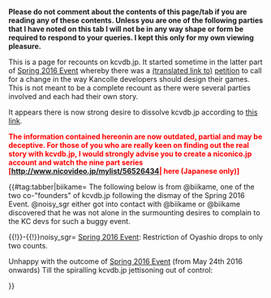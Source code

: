 '''Please do not comment about the contents of this page/tab if you are reading any of these contents. Unless you are one of the following parties that I have noted on this tab I will not be in any way shape or form be required to respond to your queries. I kept this only for my own viewing pleasure.'''

This is a page for recounts on kcvdb.jp. It started sometime in the latter part of [[Spring 2016 Event]] whereby there was a [http://kancolle.wikia.com/wiki/Talk:Recent_Updates/@comment-Crazy_teitoku-20160527132806 (translated link to)] [http://kancolle.wikia.com/wiki/Talk:Spring_2016_Event/@comment-Crazy_teitoku-20160527132842 petition] to call for a change in the way Kancolle developers should design their games. This is not meant to be a complete recount as there were several parties involved and each had their own story.

It appears there is now strong desire to dissolve kcvdb.jp according to [http://twipla.jp/events/212717 this link].

<span style="color:red">'''The information contained hereonin are now outdated, partial and may be deceptive. For those of you who are really keen on finding out the real story with kcvdb.jp, I would strongly advise you to create a niconico.jp account and watch the nine part series [http://www.nicovideo.jp/mylist/56526434| here (Japanese only)]'''</span>

{{#tag:tabber|biikame=
The following below is from @biikame, one of the two co-"founders" of kcvdb.jp following the dismay of the Spring 2016 Event. @noisy_sgr either got into contact with @biikame or @biikame discovered that he was not alone in the surmounting desires to complain to the KC devs for such a buggy event.

{{Tweet
|poster = [https://twitter.com/noisy_sgr noisy_sgr]
|link = https://twitter.com/noisy_sgr/status/735047868738736129
|JP = 致命的なバグでイベント開始から緊急メンテまでクリア不可能だったのに、RTA勢含め先行勢になんの補填もないのはさすがに理不尽すぎるので、
バグによりクリア不可能だった期間についての返金を要求します。
ネット署名など募る予定なので、運営の対応に不満を持っている方はご協力お願いします！
}}

{{Tweet
|poster = [https://twitter.com/biikame biikame]
|link = https://twitter.com/biikame/status/735056191986896896
|JP = まあ今回は運営やらかしすぎだし、何かしらユーザーで働きかけたほうがいいとは思うので基本的には賛同します。あとはやり方次第かなあ https://twitter.com/noisy_sgr/status/735047868738736129 
}}

{{Tweet
|poster = [https://twitter.com/noisy_sgr noisy_sgr]
|link = https://twitter.com/noisy_sgr/status/735093050129534976
|JP = 今回の件について、僕1人じゃ正しい選択が出来ないところが多いと思ったので、びいかめ先生にご助力いただくことにしました。のいじだけじゃ心配だって人も多いみたいなので、俺が変なことしないように色々見張っててもらいます(°_°)w
}}

{{Tweet
|poster = [https://twitter.com/biikame biikame]
|link = https://twitter.com/biikame/status/735056191986896896
|JP = そういうわけで、見張ることになりました
https://twitter.com/noisy_sgr/status/735093050129534976
}}

{{Tweet
|poster = [https://twitter.com/noisy_sgr noisy_sgr]
|link = https://twitter.com/noisy_sgr/status/735983282488147970
|JP = 600以上のリツイートありがとうございます！正直、詳細もまだ公開してないのにこんなに反応もらえるとは思っていませんでした(°_°)準備は順調に進んでいるので、できれば今日中に署名開始＆詳細公開します〜！もうしばらくお待ちください！ (TL Note: in response to https://twitter.com/noisy_sgr/status/735047868738736129)
}}

{{Tweet
|poster = [https://twitter.com/noisy_sgr noisy_sgr]
|link = https://twitter.com/noisy_sgr/status/736163582950309889
|JP = イベントクリア不可期間の返金を求め、艦これ運営に改善を求めます。
ご賛同いただける方は、署名お願い致します！
https://www.change.org/p/%E6%B6%88%E8%B2%BB%E8%80%85%E5%BA%81-%E3%82%A4%E3%83%99%E3%83%B3%E3%83%88%E3%82%AF%E3%83%AA%E3%82%A2%E4%B8%8D%E5%8F%AF%E6%9C%9F%E9%96%93%E3%81%AE%E8%BF%94%E9%87%91%E3%82%92%E6%B1%82%E3%82%81-%E8%89%A6%E3%81%93%E3%82%8C%E9%81%8B%E5%96%B6%E3%81%AB%E6%94%B9%E5%96%84%E3%82%92%E6%B1%82%E3%82%81%E3%81%BE%E3%81%99 …
署名の詳細についてはこちらにまとめました！
http://noisyk5.jp/kancolle/2016/05/26/001/ 
}}

{{Tweet
|poster = [https://twitter.com/biikame biikame]
|link = https://twitter.com/biikame/status/736174174239002625
|JP = http://change.org で署名を募りたい人は、下書きをメモ帳とかに書いておいたほうがいいよ。文章全部書いた後保存したのになぜか保存されてなくて、全部消えちゃったから（
}}

{{MultiTweet
|MultiTweetID = petition_n
|color = #ace
|title = petition via noisy_sgr
|user = noisy_sgr

|link01 = https://twitter.com/noisy_sgr/status/736260747819376640
|JP01 = 今日公開した署名募集について、急ぎ足で作ってしまったため、不明瞭でわかりにくい個所が多かったことをお詫びします。大変申し訳ございません。
|EN01 = 今日公開した署名募集について、急ぎ足で作ってしまったため、不明瞭でわかりにくい個所が多かったことをお詫びします。大変申し訳ございません。
|TL01 = 

|link02 = https://twitter.com/noisy_sgr/status/736260795676385280
|JP02 = つきましては、今公開している署名を一旦停止し、改めて、署名の原案の段階からびいかめ先生のご協力を仰ぎ、目的や趣旨をわかりやすくし、また、署名募集内容を公開の前にみなさんからの意見を募り、反映させたうえで公開します。
|EN02 = つきましては、今公開している署名を一旦停止し、改めて、署名の原案の段階からびいかめ先生のご協力を仰ぎ、目的や趣旨をわかりやすくし、また、署名募集内容を公開の前にみなさんからの意見を募り、反映させたうえで公開します。
|TL02 = 

|link03 = https://twitter.com/noisy_sgr/status/736260842459693056
|JP03 = 今後びいかめ先生には、アカウントの管理や僕の監視役(?)と添削係だけではなく、もっと根本的にご協力して頂くことになりましたm(__)m
|EN03 = 今後びいかめ先生には、アカウントの管理や僕の監視役(?)と添削係だけではなく、もっと根本的にご協力して頂くことになりましたm(__)m
|TL03 = 

|link04 = https://twitter.com/noisy_sgr/status/736261459152343040
|JP04 = 僕なりに頑張ったんですけど！最初からびいかめ先生にお願いしたらよかったですね！！すいませんでした；；ジェバンニが一晩でやってくれるので少々お待ちください；；
|EN04 = 僕なりに頑張ったんですけど！最初からびいかめ先生にお願いしたらよかったですね！！すいませんでした；；ジェバンニが一晩でやってくれるので少々お待ちください；；
|TL04 = 

|link05 = https://twitter.com/noisy_sgr/status/736264376613801984
|JP05 = 賛同して頂いた方本当にすいません。今日中に再公開できるよう動きますので、その際には再度ご賛同お願い致します・・！
|EN05 = 賛同して頂いた方本当にすいません。今日中に再公開できるよう動きますので、その際には再度ご賛同お願い致します・・！
|TL05 = 
}}

{{MultiTweet
|MultiTweetID = petition_b
|color = #ace
|title = petition via biikame
|user = biikame

|link01 = https://twitter.com/biikame/status/736394866377121792
|JP01 = 艦これ運営に対する署名について意見を求めます http://noisyk5.jp/kancolle/2016/05/28/%e8%89%a6%e3%81%93%e3%82%8c%e9%81%8b%e5%96%b6%e3%81%ab%e5
|EN01 = 艦これ運営に対する署名について意見を求めます http://noisyk5.jp/kancolle/2016/05/28/%e8%89%a6%e3%81%93%e3%82%8c%e9%81%8b%e5%96%b6%e3%81%ab%e5
|TL01 = 

|link02 = https://twitter.com/biikame/status/736395179943284737
|JP02 = 先日のいじ氏が告知した通り、新しい署名の原案を作成いたしました。是非ご一読の上、意見を頂けたらと思います。よろしくお願いいたします。
|EN02 = 先日のいじ氏が告知した通り、新しい署名の原案を作成いたしました。是非ご一読の上、意見を頂けたらと思います。よろしくお願いいたします。
|TL02 = 

|link03 = https://twitter.com/biikame/status/736395559561371648
|JP03 = ジェバンニが一晩でやりました
|EN03 = ジェバンニが一晩でやりました
|TL03 = 
}}

{{MultiTweet
|MultiTweetID = kcvdbjp1
|color = #ace
|title = kcvdb.jp1
|user = biikame

|link01 = https://twitter.com/biikame/status/737378963207528448
|JP01 = 以前行っていた艦これ署名の件ですが、検証部からの要望により取りやめることとなりました。賛同してくださった方々、関心を持っていただいた方々、誠に申し訳ありませんでした。
|EN01 = 以前行っていた艦これ署名の件ですが、検証部からの要望により取りやめることとなりました。賛同してくださった方々、関心を持っていただいた方々、誠に申し訳ありませんでした。
|TL01 = 

|link02 = https://twitter.com/biikame/status/737379630403850240
|JP02 = 以前署名でいただいた個人情報はのいじ氏には一切渡しておりません。その点はご安心ください。
|EN02 = 以前署名でいただいた個人情報はのいじ氏には一切渡しておりません。その点はご安心ください。
|TL02 = 

|link03 = https://twitter.com/biikame/status/737382855718797312
|JP03 = また私の関係者の方々にも今回の件でご迷惑をおかけしたことをお詫びいたします。誠に申し訳ありませんでした。
|EN03 = また私の関係者の方々にも今回の件でご迷惑をおかけしたことをお詫びいたします。誠に申し訳ありませんでした。
|TL03 = 

|link04 = https://twitter.com/biikame/status/737387137633390592
|JP04 = より正確に言いますと、検証部から相談を受けたのいじ氏が私にすべての署名活動の停止を要望した、という形になります。誤解を生みそうな表現であったため、訂正いたします
|EN04 = より正確に言いますと、検証部から相談を受けたのいじ氏が私にすべての署名活動の停止を要望した、という形になります。誤解を生みそうな表現であったため、訂正いたします
|TL04 = 

|link05 = https://twitter.com/biikame/status/737388475591184384
|JP05 = 以前署名でいただいた個人情報は、http://change.org のアカウントとともに削除いたしました。
|EN05 = 以前署名でいただいた個人情報は、http://change.org のアカウントとともに削除いたしました。
|TL05 = 

|link06 = https://twitter.com/biikame/status/737389891990880257
|JP06 = のいじ氏から要望された署名活動の停止には署名に関する質問等への回答も含まれるため、残念ながら私から質問等に答えることはできません。お手数をおかけしますが、質問等は改めてのいじ氏にお願いいたします。
|EN06 = のいじ氏から要望された署名活動の停止には署名に関する質問等への回答も含まれるため、残念ながら私から質問等に答えることはできません。お手数をおかけしますが、質問等は改めてのいじ氏にお願いいたします。
|TL06 = 

|link07 = https://twitter.com/biikame/status/737390782768766976
|JP07 = この署名と検証部との間には一切の関係性はありません。また、のいじ氏が途中で署名から身を引いたのは、私とのいじ氏とで話し合い、同意を得たうえで行われています。
|EN07 = この署名と検証部との間には一切の関係性はありません。また、のいじ氏が途中で署名から身を引いたのは、私とのいじ氏とで話し合い、同意を得たうえで行われています。
|TL07 = 

|link08 = https://twitter.com/biikame/status/737395741157511168
|JP08 = 私が今回検証部から退部した理由を説明いたします。
署名活動停止の要望に関して私が承服できなかったため、それを受け入れる条件として検証部の退部を申し出ました。
それが検証部に承認されたため、現在退部するに至りました。
|EN08 = 私が今回検証部から退部した理由を説明いたします。
署名活動停止の要望に関して私が承服できなかったため、それを受け入れる条件として検証部の退部を申し出ました。
それが検証部に承認されたため、現在退部するに至りました。
|TL08 = 

|link09 = https://twitter.com/biikame/status/737400028168232961
|JP09 = 以前私が行っていた署名はこちらからご確認いただけます (TL Note: in response to https://twitter.com/biikame/status/736394866377121792)
|EN09 = 以前私が行っていた署名はこちらからご確認いただけます (TL Note: in response to https://twitter.com/biikame/status/736394866377121792)
|TL09 = 
}}

{{MultiTweet
|MultiTweetID = Jun19
|color = #ace
|title = June 19th and onwards
|user = biikame

|link10 = https://twitter.com/biikame/status/744195717376335872
|JP10 = 艦これ検証部が運用している検証DBはすでにDMMから停止するよう勧告を受けています。にもかかわらず検証DBを運用し続けることは、検証部のみならず艦これクラスタ全体に対して害になると考えます。ですので私びいかめは、検証DBの即時停止を求めます。 @Kensho_KanColle
|EN10 = 艦これ検証部が運用している検証DBはすでにDMMから停止するよう勧告を受けています。にもかかわらず検証DBを運用し続けることは、検証部のみならず艦これクラスタ全体に対して害になると考えます。ですので私びいかめは、検証DBの即時停止を求めます。 @Kensho_KanColle
|TL10 = 

|link11 = https://twitter.com/biikame/status/744208071321255936
|JP11 = 多数問い合わせを受けましたので回答いたします。検証部が過去に公開した検証記事は私が目を通す前に公開されています。
|EN11 = 多数問い合わせを受けましたので回答いたします。検証部が過去に公開した検証記事は私が目を通す前に公開されています。
|TL11 = 

|link12 = https://twitter.com/biikame/status/744470282627231745
|JP12 = 私がツイッターアカウントを削除した理由を説明いたします。検証部から要求された契約書を取り交わさなければ、署名に関する全責任を私びいかめにおしつけると告げられました。その場合検証共同を含む他の検証勢にまで致命的な影響になりかねないため、アカウントを削除するよりありませんでした
|EN12 = 私がツイッターアカウントを削除した理由を説明いたします。検証部から要求された契約書を取り交わさなければ、署名に関する全責任を私びいかめにおしつけると告げられました。その場合検証共同を含む他の検証勢にまで致命的な影響になりかねないため、アカウントを削除するよりありませんでした
|TL12 = 

|link13 = https://twitter.com/biikame/status/744473681577967616
|JP13 = 署名に賛同していただいた方々に関しましては、誠に申し訳ないことをいたしました。心から謝罪申し上げます。署名に関しては追って経緯説明と謝罪の文書を作成し、公開いたします
|EN13 = 署名に賛同していただいた方々に関しましては、誠に申し訳ないことをいたしました。心から謝罪申し上げます。署名に関しては追って経緯説明と謝罪の文書を作成し、公開いたします
|TL13 = 

|link14 = https://twitter.com/biikame/status/744881229506322437
|JP14 = 艦これ署名運動における謝罪と経緯説明を公開しました。このたびは署名運動に際して賛同していただいた方々、関係者の方々には多大なご迷惑をおかけしました。改めて深くお詫び申し上げます。
https://docs.google.com/document/d/1TlSkarlrBu6o7xbYYxxN2kCF-0LUM6mG8kdCc84N6Ys/edit?usp=sharing
|EN14 = 艦これ署名運動における謝罪と経緯説明を公開しました。このたびは署名運動に際して賛同していただいた方々、関係者の方々には多大なご迷惑をおかけしました。改めて深くお詫び申し上げます。
https://docs.google.com/document/d/1TlSkarlrBu6o7xbYYxxN2kCF-0LUM6mG8kdCc84N6Ys/edit?usp=sharing
|TL14 = 

|link15 = https://twitter.com/biikame/status/744881736526372866
|JP15 = また、検証共同管理人代理に立候補していただいたななしな氏・シュン氏両名には、本来私自身がするべき説明を代わりにさせてしまいました。この点につきましても深くお詫び申し上げます
|EN15 = また、検証共同管理人代理に立候補していただいたななしな氏・シュン氏両名には、本来私自身がするべき説明を代わりにさせてしまいました。この点につきましても深くお詫び申し上げます
|TL15 = 

|link16 = https://twitter.com/biikame/status/744887696850509824
|JP16 = 一部誤字があったため修正しました。不十分な文章のまま公開してしまい申し訳ありませんでした。
|EN16 = 一部誤字があったため修正しました。不十分な文章のまま公開してしまい申し訳ありませんでした。
|TL16 = 

|link17 = https://twitter.com/biikame/status/744889607322402816
|JP17 = 5月29日に私が検証部を脱退した理由が不明瞭とのご指摘を受けたため追記いたしました。理由は理由は第二次署名に専念するため、および検証部がDMMから勧告を受けたためです
|EN17 = 5月29日に私が検証部を脱退した理由が不明瞭とのご指摘を受けたため追記いたしました。理由は理由は第二次署名に専念するため、および検証部がDMMから勧告を受けたためです
|TL17 = 

|link18 = https://twitter.com/biikame/status/744982157882318848
|JP18 = オリカルさん、ご自身も傷心の中あえて本件の経緯について説明していただきありがとうございました。検証部脱退後ご自身でのいじ氏の説得にあたっていたことは私も知りませんでした。孤独な戦いを強いてしまい申し訳ありませんでした。 @orinkaru
|EN18 = オリカルさん、ご自身も傷心の中あえて本件の経緯について説明していただきありがとうございました。検証部脱退後ご自身でのいじ氏の説得にあたっていたことは私も知りませんでした。孤独な戦いを強いてしまい申し訳ありませんでした。 @orinkaru
|TL18 = 

|link19 = https://twitter.com/biikame/status/744982955483762688
|JP19 = オリカル氏、およびCC氏はDMMから勧告を受けて以降、DMMへの抗戦には一切加担しておりませんでした。私が検証部脱退についてオリカル氏・CC氏にお話しした際も、速やかに応じていただきました。 @orinkaru
|EN19 = オリカル氏、およびCC氏はDMMから勧告を受けて以降、DMMへの抗戦には一切加担しておりませんでした。私が検証部脱退についてオリカル氏・CC氏にお話しした際も、速やかに応じていただきました。 @orinkaru
|TL19 = 

|link20 = https://twitter.com/biikame/status/744983687356260352
|JP20 = 私が申し上げられる立場にはございませんが、オリカル氏・CC氏をあまり責めないでいただければ幸いです。これもひとえに検証部および検証DBを止めることができなかった私に責任があります。 @orinkaru
|EN20 = 私が申し上げられる立場にはございませんが、オリカル氏・CC氏をあまり責めないでいただければ幸いです。これもひとえに検証部および検証DBを止めることができなかった私に責任があります。 @orinkaru
|TL20 = 

|link21 = https://twitter.com/biikame/status/744984033138905088
|JP21 = 何卒、よろしくお願い申し上げます。 @orinkaru
|EN21 = 何卒、よろしくお願い申し上げます。 @orinkaru
|TL21 = 

|link22 = https://twitter.com/biikame/status/745998414756913157
|JP22 = 『艦これ検証部』観察部(@Watch_Kensho)様のご要望により、今後私に対する質問は申し訳ありませんがお答えすることができません。ご了承いただけますよう、何卒よろしく申し上げます (TL Note: In response to https://twitter.com/Watch_Kensho/status/745809698306174976)
|EN22 = 『艦これ検証部』観察部(@Watch_Kensho)様のご要望により、今後私に対する質問は申し訳ありませんがお答えすることができません。ご了承いただけますよう、何卒よろしく申し上げます (TL Note: In response to https://twitter.com/Watch_Kensho/status/745809698306174976)
|TL22 = 

|link23 = https://twitter.com/biikame/status/748222022799351809
|JP23 = 楽しかったー
|EN23 = 楽しかったー
|TL23 = 
}}

{{MultiTweet
|MultiTweetID = July1
|color = #ace
|title = July 1
|user = biikame

|link01 = https://twitter.com/biikame/status/750677830321647616
|JP01 = そのpixy氏とのいじ氏との間で一度問題が起きました。発端はのいじ氏のツイッターでの発言になります。
|EN01 = そのpixy氏とのいじ氏との間で一度問題が起きました。発端はのいじ氏のツイッターでの発言になります。
|TL01 = 

|link02 = https://twitter.com/biikame/status/750677774654844928
|JP02 = 話を始める前に紹介したい方がございます。pixy氏という方で、検証勢として活躍している方です。
|EN02 = 話を始める前に紹介したい方がございます。pixy氏という方で、検証勢として活躍している方です。
|TL02 = 

|link03 = https://twitter.com/biikame/status/748865757488902144
|JP03 = 思えば、私が検証部に誘われたのは去年の夏イベ後くらいでした。のいじ氏に、自分が出資するから検証用のデータベースを作りたいという話を持ち掛けられました
|EN03 = 思えば、私が検証部に誘われたのは去年の夏イベ後くらいでした。のいじ氏に、自分が出資するから検証用のデータベースを作りたいという話を持ち掛けられました
|TL03 = 

|link04 = https://twitter.com/biikame/status/748866297396473856
|JP04 = 当時はほかにもデータベースは稼働していましたが、それらは建造・開発やドロップなどの特定の目的に特化したものでした。のいじ氏が提案したそれは特定の目的によらない、汎用的なデータベースでした
|EN04 = 当時はほかにもデータベースは稼働していましたが、それらは建造・開発やドロップなどの特定の目的に特化したものでした。のいじ氏が提案したそれは特定の目的によらない、汎用的なデータベースでした
|TL04 = 

|link05 = https://twitter.com/biikame/status/748866696945872901
|JP05 = それを実現するためには相応の出資が必要なのですが、必要な分はのいじ氏がすべて出すとのことでした。データベース自体はすでに稼働実績があったこともあり、特に問題ないだろうということで協力を受け入れました。今思えばこの判断自体が間違いであったことは、皆さんが知っている通りです
|EN05 = それを実現するためには相応の出資が必要なのですが、必要な分はのいじ氏がすべて出すとのことでした。データベース自体はすでに稼働実績があったこともあり、特に問題ないだろうということで協力を受け入れました。今思えばこの判断自体が間違いであったことは、皆さんが知っている通りです
|TL05 = 

|link06 = https://twitter.com/biikame/status/748867213168218112
|JP06 = 私は検証勢としてデータベースに何が必要かを進言する立場として、検証部に入部しました。データベースの開発自体は他のメンバーがやるとのことでした。とりあえず簡単な送信テストを行うプログラムを作るので、一旦それができるまで待ってほしいといわれました
|EN06 = 私は検証勢としてデータベースに何が必要かを進言する立場として、検証部に入部しました。データベースの開発自体は他のメンバーがやるとのことでした。とりあえず簡単な送信テストを行うプログラムを作るので、一旦それができるまで待ってほしいといわれました
|TL06 = 

|link07 = https://twitter.com/biikame/status/748867519142768641
|JP07 = その送信テストのプログラムができたのが今年の3月になります。繰り返しになりますが、プログラムを作り始めたのは去年の夏イベ後、おそらくは9月頃です。ですのでほぼ半年かかった計算になります
|EN07 = その送信テストのプログラムができたのが今年の3月になります。繰り返しになりますが、プログラムを作り始めたのは去年の夏イベ後、おそらくは9月頃です。ですのでほぼ半年かかった計算になります
|TL07 = 

|link08 = https://twitter.com/biikame/status/748868114822029316
|JP08 = のいじ氏からは、遅くとも1か月くらいでできると聞いていました。問題は、私から進捗を聞くたびに同じ答えが返ってくることでした。
|EN08 = のいじ氏からは、遅くとも1か月くらいでできると聞いていました。問題は、私から進捗を聞くたびに同じ答えが返ってくることでした。
|TL08 = 

|link09 = https://twitter.com/biikame/status/748868629064617984
|JP09 = このテストプログラムの開発自体はフェイト氏が行っていましたが、もともと無償でやっていることですし、指定した期日を遅れたからと言ってことさら問題にするのもどうかとは思います。とはいえいくら何でも時間がかかりすぎなのですが
|EN09 = このテストプログラムの開発自体はフェイト氏が行っていましたが、もともと無償でやっていることですし、指定した期日を遅れたからと言ってことさら問題にするのもどうかとは思います。とはいえいくら何でも時間がかかりすぎなのですが
|TL09 = 

|link10 = https://twitter.com/biikame/status/748868942622367744
|JP10 = ただ遅れるのは多少はしょうがないとして、遅れるという報告自体検証部から一切なかったことが正直なところ不満でした。私が進捗を訪ねない限り、そもそも作業しているのかどうかすらわからない状態でした (TL Note: In response to https://twitter.com/biikame/status/748865757488902144)
|EN10 = ただ遅れるのは多少はしょうがないとして、遅れるという報告自体検証部から一切なかったことが正直なところ不満でした。私が進捗を訪ねない限り、そもそも作業しているのかどうかすらわからない状態でした (TL Note: In response to https://twitter.com/biikame/status/748865757488902144)
|TL10 = 

|link11 = https://twitter.com/biikame/status/748869758708166657
|JP11 = 検証データベースに対しては当初は私以外の検証勢からも期待されている存在でした。しかし一向に開発が進まない、そもそも開発されているのかどうかも外部から見えない状態でしたので、次第に検証勢も不信感を募らせるようになりました
|EN11 = 検証データベースに対しては当初は私以外の検証勢からも期待されている存在でした。しかし一向に開発が進まない、そもそも開発されているのかどうかも外部から見えない状態でしたので、次第に検証勢も不信感を募らせるようになりました
|TL11 = 

|link12 = https://twitter.com/biikame/status/748870082684592129
|JP12 = 結局のいじ氏から遅くなっているということ以外の具体的な話を聞かされませんでしたので、私が代わりに他の検証勢をなだめるような形になりました
|EN12 = 結局のいじ氏から遅くなっているということ以外の具体的な話を聞かされませんでしたので、私が代わりに他の検証勢をなだめるような形になりました
|TL12 = 

|link13 = https://twitter.com/biikame/status/748870417687818240
|JP13 = 後にのいじ氏にこの不満をお伝えしたところ、びいかめさんには迷惑をかけるとおっしゃってはいただきました。ただ私としてはそれを言葉ではなく行動で示してほしいというのが正直なところでした
|EN13 = 後にのいじ氏にこの不満をお伝えしたところ、びいかめさんには迷惑をかけるとおっしゃってはいただきました。ただ私としてはそれを言葉ではなく行動で示してほしいというのが正直なところでした
|TL13 = 

|link14 = https://twitter.com/biikame/status/748870695677890560
|JP14 = のいじ氏の、その場では聞こえのいいことを言うが行動には何営されないという悪癖は今後も随所で現れることになります。とはいえ本題から外れますのでいったん話を戻します
|EN14 = のいじ氏の、その場では聞こえのいいことを言うが行動には何営されないという悪癖は今後も随所で現れることになります。とはいえ本題から外れますのでいったん話を戻します
|TL14 = 

|link15 = https://twitter.com/biikame/status/748871462627389440
|JP15 = ともあれ、半年かけて制作された送信テストのプログラムが今年3月に完成しました。私はいい加減のいじ氏越しに状況を確認していてもらちが明かないと思いましたので、テストプログラムを作成したフェイト氏を含む技術者と直接話をさせてほしいと申し出ました
|EN15 = ともあれ、半年かけて制作された送信テストのプログラムが今年3月に完成しました。私はいい加減のいじ氏越しに状況を確認していてもらちが明かないと思いましたので、テストプログラムを作成したフェイト氏を含む技術者と直接話をさせてほしいと申し出ました
|TL15 = 

|link16 = https://twitter.com/biikame/status/748871878375124992
|JP16 = その結果技術者同士で話し合うSkype通話が行われました。まずは送信テストプログラムが実際にどのようなものなのかを聞きました。半年かけて作ったものですので、艦これAPIの基本的な送信は一通り網羅されている、くらいのものを想定していました
|EN16 = その結果技術者同士で話し合うSkype通話が行われました。まずは送信テストプログラムが実際にどのようなものなのかを聞きました。半年かけて作ったものですので、艦これAPIの基本的な送信は一通り網羅されている、くらいのものを想定していました
|TL16 = 

|link17 = https://twitter.com/biikame/status/748872553800736768
|JP17 = 実際には、ただダミーデータをサーバーに送信するだけのものでした。慣れている人であれば1日あればおつりがくるようなものでした。フェイト氏にとってサーバー環境が不慣れなものだったので、多少時間がかかるのはしょうがないでしょうが、それにしても半年かけて作るものとは到底思えませんでした
|EN17 = 実際には、ただダミーデータをサーバーに送信するだけのものでした。慣れている人であれば1日あればおつりがくるようなものでした。フェイト氏にとってサーバー環境が不慣れなものだったので、多少時間がかかるのはしょうがないでしょうが、それにしても半年かけて作るものとは到底思えませんでした
|TL17 = 

|link18 = https://twitter.com/biikame/status/748872842956009473
|JP18 = ともあれそれを指摘しても始まりませんので、次にどうするかをほかの技術者とともに話し合うことになりました。その際に、どのサーバーを借りるのがいいかという案が多数出て、検証データベースに適したものはどれかがまず話し合われました
|EN18 = ともあれそれを指摘しても始まりませんので、次にどうするかをほかの技術者とともに話し合うことになりました。その際に、どのサーバーを借りるのがいいかという案が多数出て、検証データベースに適したものはどれかがまず話し合われました
|TL18 = 

|link19 = https://twitter.com/biikame/status/748873382255484928
|JP19 = はい。どのサーバーを借りるかを話し合いました。普通、借りるサーバーを決めてから送信テストをすると思うんですが、どうなんでしょうね
|EN19 = はい。どのサーバーを借りるかを話し合いました。普通、借りるサーバーを決めてから送信テストをすると思うんですが、どうなんでしょうね
|TL19 = 

|link20 = https://twitter.com/biikame/status/748873432050208769
|JP20 = ともあれ、ビッグデータを扱うこと、技術者の中にMicrosoft Azureの経験者がいたことから、レンタルするサーバーはAzureに決まりました
|EN20 = ともあれ、ビッグデータを扱うこと、技術者の中にMicrosoft Azureの経験者がいたことから、レンタルするサーバーはAzureに決まりました
|TL20 = 

|link21 = https://twitter.com/biikame/status/748873618654801920
|JP21 = 検証部メンバーに経験者がいるなら、その方がテストプログラムを組むなり、その方から技術指導を受けるなりすればもっと早くにできたと思うのですが、どうなんでしょうね
|EN21 = 検証部メンバーに経験者がいるなら、その方がテストプログラムを組むなり、その方から技術指導を受けるなりすればもっと早くにできたと思うのですが、どうなんでしょうね
|TL21 = 

|link22 = https://twitter.com/biikame/status/748873925132562433
|JP22 = そもそも、技術者はフェイト氏以外にもメンバーにいたのにかかわらず、技術者の間でまともに話し合いが行われていた形跡がありませんでした
|EN22 = そもそも、技術者はフェイト氏以外にもメンバーにいたのにかかわらず、技術者の間でまともに話し合いが行われていた形跡がありませんでした
|TL22 = 

|link23 = https://twitter.com/biikame/status/748874443733086208
|JP23 = このままではいつまでたっても検証データベースは完成しないと思いましたので、私も開発に積極的にかかわり、技術者全体をとりまとめることにしました。今思えばそのまま放っておけばよかったと後悔しております
|EN23 = このままではいつまでたっても検証データベースは完成しないと思いましたので、私も開発に積極的にかかわり、技術者全体をとりまとめることにしました。今思えばそのまま放っておけばよかったと後悔しております
|TL23 = 

|link24 = https://twitter.com/biikame/status/748874752681398272
|JP24 = ともあれこうして検証データベースの本格的な開発が始まりました。まだ話は続きますが、だいぶ長くなりましたのでまた続きはまた後日ということで
|EN24 = ともあれこうして検証データベースの本格的な開発が始まりました。まだ話は続きますが、だいぶ長くなりましたのでまた続きはまた後日ということで
|TL24 = 

|link25 = https://twitter.com/biikame/status/749232273971515392
|JP25 = 私も検証データベース開発に積極的にかかわるようになったわけですが、技術面でそこまで関与したわけではありませんでした。まずは技術者同士で密に連絡を取り合えるような環境を整えました
|EN25 = 私も検証データベース開発に積極的にかかわるようになったわけですが、技術面でそこまで関与したわけではありませんでした。まずは技術者同士で密に連絡を取り合えるような環境を整えました
|TL25 = 

|link26 = https://twitter.com/biikame/status/749232720782323712
|JP26 = グループチャット自体はすでにあったので、そこで週一で定例会を行い、進捗の確認と次の定例会までの作業内容を話し合うようにしました
|EN26 = グループチャット自体はすでにあったので、そこで週一で定例会を行い、進捗の確認と次の定例会までの作業内容を話し合うようにしました
|TL26 = 

|link27 = https://twitter.com/biikame/status/749233103281922048
|JP27 = また各技術者の役割を明確にし、週単位での作業内容を割り振るようにしました
|EN27 = また各技術者の役割を明確にし、週単位での作業内容を割り振るようにしました
|TL27 = 

|link28 = https://twitter.com/biikame/status/749233460275867648
|JP28 = フェイト氏は明確な目標を与えられてからは精力的に作業を行い、主にサーバーサイドのプログラムの多くを書いていただきました
|EN28 = フェイト氏は明確な目標を与えられてからは精力的に作業を行い、主にサーバーサイドのプログラムの多くを書いていただきました
|TL28 = 

|link29 = https://twitter.com/biikame/status/749233973331529728
|JP29 = これは私の見立てですが、フェイト氏自身、自分がのいじ氏から与えられた仕事がよくわかっていなかったのではないか、と考えています。フェイト氏に技術がないとは私は今でも思っておりません
|EN29 = これは私の見立てですが、フェイト氏自身、自分がのいじ氏から与えられた仕事がよくわかっていなかったのではないか、と考えています。フェイト氏に技術がないとは私は今でも思っておりません
|TL29 = 

|link30 = https://twitter.com/biikame/status/749234203229696000
|JP30 = つまるところ、ただでさえ無報酬で行う趣味のプログラムであるにもかかわらず、何を作ろうとしているのかがわからなかったため、モチベーションが上がらなかったのでは、と考えています
|EN30 = つまるところ、ただでさえ無報酬で行う趣味のプログラムであるにもかかわらず、何を作ろうとしているのかがわからなかったため、モチベーションが上がらなかったのでは、と考えています
|TL30 = 

|link31 = https://twitter.com/biikame/status/749234676468899840
|JP31 = 最初の定例会では、私は検証勢としてデータベースにどのような機能がほしいか、できる限り詳細に説明しました
|EN31 = 最初の定例会では、私は検証勢としてデータベースにどのような機能がほしいか、できる限り詳細に説明しました
|TL31 = 

|link32 = https://twitter.com/biikame/status/749234939577507840
|JP32 = それによって検証部がこれから作る検証データベースがどのようなものか、技術者の間で共通認識を持つことができたと考えています。フェイト氏もそれによって自身が何を求められているのかを理解し、それがモチベーションにつながったのではないかと考えています
|EN32 = それによって検証部がこれから作る検証データベースがどのようなものか、技術者の間で共通認識を持つことができたと考えています。フェイト氏もそれによって自身が何を求められているのかを理解し、それがモチベーションにつながったのではないかと考えています
|TL32 = 

|link33 = https://twitter.com/biikame/status/749235606375403520
|JP33 = つまるところ検証部を立ち上げてから半年間の空白は技術的な問題ではなく、技術者の間でのつながりが希薄だったのが根本的な原因だったのではないか、と考えています
|EN33 = つまるところ検証部を立ち上げてから半年間の空白は技術的な問題ではなく、技術者の間でのつながりが希薄だったのが根本的な原因だったのではないか、と考えています
|TL33 = 

|link34 = https://twitter.com/biikame/status/749235828958777344
|JP34 = さて、ここで私がやった仕事なのですが、本来は検証部代表であるのいじ氏の仕事だと思うのですが、どうなんでしょうね
|EN34 = さて、ここで私がやった仕事なのですが、本来は検証部代表であるのいじ氏の仕事だと思うのですが、どうなんでしょうね
|TL34 = 

|link35 = https://twitter.com/biikame/status/749236193565421569
|JP35 = のいじ氏は技術的な素養はありませんので、技術的な指示を出せないのは仕方がないでしょう。その点は私は問題視していません
|EN35 = のいじ氏は技術的な素養はありませんので、技術的な指示を出せないのは仕方がないでしょう。その点は私は問題視していません
|TL35 = 

|link36 = https://twitter.com/biikame/status/749236501225938944
|JP36 = しかしだからこそ、技術者がもてる能力を発揮できるような環境を作ることが大事なのではないかと思います
|EN36 = しかしだからこそ、技術者がもてる能力を発揮できるような環境を作ることが大事なのではないかと思います
|TL36 = 

|link37 = https://twitter.com/biikame/status/749237156846051328
|JP37 = ただ技術者に声をかけるだけでなく技術者同士で話し合う場を設ける、進捗が遅れているようならただ待つだけでなく技術者に理由を尋ねる等、技術がわからなくてもできることは多くあったはずです
|EN37 = ただ技術者に声をかけるだけでなく技術者同士で話し合う場を設ける、進捗が遅れているようならただ待つだけでなく技術者に理由を尋ねる等、技術がわからなくてもできることは多くあったはずです
|TL37 = 

|link38 = https://twitter.com/biikame/status/749237794476662788
|JP38 = のいじ氏は検証部の方針として、検証部メンバーの自主性を尊重するとおっしゃっていました。メンバーが何をして何をしないかは各々の判断に任せたい、強制はしたくないとのことでした
|EN38 = のいじ氏は検証部の方針として、検証部メンバーの自主性を尊重するとおっしゃっていました。メンバーが何をして何をしないかは各々の判断に任せたい、強制はしたくないとのことでした
|TL38 = 

|link39 = https://twitter.com/biikame/status/749238056276729857
|JP39 = しかしその実態は、有力者に声をかけて同じグループチャットに放り込み、あとは半年間何もしていないだけのように私には映りました
|EN39 = しかしその実態は、有力者に声をかけて同じグループチャットに放り込み、あとは半年間何もしていないだけのように私には映りました
|TL39 = 

|link40 = https://twitter.com/biikame/status/749238344924573696
|JP40 = 組織として動く以上、統率は不可欠です。そして統率をとるのはその組織の代表の仕事です。のいじ氏は自主性の尊重という一見聞こえのいい台詞を免罪符に、その仕事を放棄していただけのように思います
|EN40 = 組織として動く以上、統率は不可欠です。そして統率をとるのはその組織の代表の仕事です。のいじ氏は自主性の尊重という一見聞こえのいい台詞を免罪符に、その仕事を放棄していただけのように思います
|TL40 = 

|link41 = https://twitter.com/biikame/status/749238417729347585
|JP41 = 思いのほか長くなりましたので、今日はこの辺で
|EN41 = 思いのほか長くなりましたので、今日はこの辺で
|TL41 = 

|link42 = https://twitter.com/biikame/status/749564436092850183
|JP42 = さて、とにもかくにも検証データベースの本格的な開発が始まりました。技術者同士の連絡を密に取るようになってからは、開発の方針も決まり、順調に開発がすすめられました
|EN42 = さて、とにもかくにも検証データベースの本格的な開発が始まりました。技術者同士の連絡を密に取るようになってからは、開発の方針も決まり、順調に開発がすすめられました
|TL42 = 

|link43 = https://twitter.com/biikame/status/749565153872474113
|JP43 = もともと高い技術を持っている人が集まっていただけに、一度軌道に乗ってからは各々案を出し合い、協力し合って実装がすすめられました
|EN43 = もともと高い技術を持っている人が集まっていただけに、一度軌道に乗ってからは各々案を出し合い、協力し合って実装がすすめられました
|TL43 = 

|link44 = https://twitter.com/biikame/status/749565471049920512
|JP44 = 今回は、そんな検証データベースのプロジェクト名を決める際の話をしたいと思います。検証部のホームページのドメインにもなっている、KCVDBというのがプロジェクト名です
|EN44 = 今回は、そんな検証データベースのプロジェクト名を決める際の話をしたいと思います。検証部のホームページのドメインにもなっている、KCVDBというのがプロジェクト名です
|TL44 = 

|link45 = https://twitter.com/biikame/status/749565810461454336
|JP45 = 最初にプロジェクト名についてどうするか言い出したのは私でした。とはいえ、開発をする上でないと何かと不便なので提案しただけで、名前そのものには私はそこまでこだわりはありませんでした
|EN45 = 最初にプロジェクト名についてどうするか言い出したのは私でした。とはいえ、開発をする上でないと何かと不便なので提案しただけで、名前そのものには私はそこまでこだわりはありませんでした
|TL45 = 

|link46 = https://twitter.com/biikame/status/749566142256078848
|JP46 = それはほかの技術者も同じで、検証データベースを英訳した、KanColle Verification DataBaseからKCVDBでいいだろうということでまとまりかけました
|EN46 = それはほかの技術者も同じで、検証データベースを英訳した、KanColle Verification DataBaseからKCVDBでいいだろうということでまとまりかけました
|TL46 = 

|link47 = https://twitter.com/biikame/status/749566502999695360
|JP47 = それに対しのいじ氏が、せっかく名前を決めるのであれば、技術者以外のメンバーにも意見を聞いて、皆で考えた名前を付けたいと提案しました
|EN47 = それに対しのいじ氏が、せっかく名前を決めるのであれば、技術者以外のメンバーにも意見を聞いて、皆で考えた名前を付けたいと提案しました
|TL47 = 

|link48 = https://twitter.com/biikame/status/749566718696038400
|JP48 = 名前に思い入れを持つこと自体はいいことだと思いますので私も快諾し、次の定例会で検証部メンバーで話し合いを持つことに決まりました
|EN48 = 名前に思い入れを持つこと自体はいいことだと思いますので私も快諾し、次の定例会で検証部メンバーで話し合いを持つことに決まりました
|TL48 = 

|link49 = https://twitter.com/biikame/status/749567048057884672
|JP49 = 問題はこの提案をしたのいじ氏自身が、その定例会に出席せず、話し合い自体ができなかったことでした
|EN49 = 問題はこの提案をしたのいじ氏自身が、その定例会に出席せず、話し合い自体ができなかったことでした
|TL49 = 

|link50 = https://twitter.com/biikame/status/749567519996862464
|JP50 = 理由はどうあれ、代表がそのように時間を守れないようでは困ります。他のメンバーにも示しがつきません
|EN50 = 理由はどうあれ、代表がそのように時間を守れないようでは困ります。他のメンバーにも示しがつきません
|TL50 = 

|link51 = https://twitter.com/biikame/status/749567742731169793
|JP51 = ですのでその定例会の翌日の昼にのいじ氏と通話を行い、検証部代表として時間を守るように念を押して伝えました
|EN51 = ですのでその定例会の翌日の昼にのいじ氏と通話を行い、検証部代表として時間を守るように念を押して伝えました
|TL51 = 

|link52 = https://twitter.com/biikame/status/749567953369067520
|JP52 = のいじ氏は私の申し出を快く受け入れてくださり、夜に改めて話し合いの場を設けるとおっしゃっていただけました
|EN52 = のいじ氏は私の申し出を快く受け入れてくださり、夜に改めて話し合いの場を設けるとおっしゃっていただけました
|TL52 = 

|link53 = https://twitter.com/biikame/status/749568041235525633
|JP53 = そして夜、のいじ氏はまたも話し合いの場に現れませんでした
|EN53 = そして夜、のいじ氏はまたも話し合いの場に現れませんでした
|TL53 = 

|link54 = https://twitter.com/biikame/status/749568097095299072
|JP54 = 私、きれていいですよね？
|EN54 = 私、きれていいですよね？
|TL54 = 

|link55 = https://twitter.com/biikame/status/749568659572404224
|JP55 = そして深夜になってのいじ氏が捕まりましたので、改めて強い口調でのいじ氏に対し苦言を呈しました。しかしのいじ氏の謝罪はとても軽く、とても誠意をもって誤っているようには私には見えませんでした
|EN55 = そして深夜になってのいじ氏が捕まりましたので、改めて強い口調でのいじ氏に対し苦言を呈しました。しかしのいじ氏の謝罪はとても軽く、とても誠意をもって誤っているようには私には見えませんでした
|TL55 = 

|link56 = https://twitter.com/biikame/status/749568940938895360
|JP56 = これはマーロウ氏の発言ですが、のいじ氏の謝罪もおおむねこのような形でした (TL Note: https://twitter.com/marlowe2525/status/741917574972067841 was replied in response to)
|EN56 = これはマーロウ氏の発言ですが、のいじ氏の謝罪もおおむねこのような形でした (TL Note: https://twitter.com/marlowe2525/status/741917574972067841 was replied in response to)
|TL56 = 

|link57 = https://twitter.com/biikame/status/749569605962567681
|JP57 = またのいじ氏の謝罪に対し私が不服である旨を伝えました。しかしながらのいじ氏は謝罪しているにもかかわらず許してもらえない理由がわからないとおっしゃっていました
|EN57 = またのいじ氏の謝罪に対し私が不服である旨を伝えました。しかしながらのいじ氏は謝罪しているにもかかわらず許してもらえない理由がわからないとおっしゃっていました
|TL57 = 

|link58 = https://twitter.com/biikame/status/749569898779598848
|JP58 = 私はのいじ氏のこの反応を受けてどう対応すればいいかわからず、一旦はその場をお開きにしました。そして検証部メンバーであり、のいじ氏とも特に親しいフェイト氏にどうすればいいか相談しました
|EN58 = 私はのいじ氏のこの反応を受けてどう対応すればいいかわからず、一旦はその場をお開きにしました。そして検証部メンバーであり、のいじ氏とも特に親しいフェイト氏にどうすればいいか相談しました
|TL58 = 

|link59 = https://twitter.com/biikame/status/749570766400737280
|JP59 = フェイト氏は、のいじ氏は沖縄県出身であるためもとより時間にルーズな性格だから許してやってほしいとのことでした。またのいじ氏が時間にルーズなのを考慮したうえで立ち振る舞ってほしいともおっしゃっておりました
|EN59 = フェイト氏は、のいじ氏は沖縄県出身であるためもとより時間にルーズな性格だから許してやってほしいとのことでした。またのいじ氏が時間にルーズなのを考慮したうえで立ち振る舞ってほしいともおっしゃっておりました
|TL59 = 

|link60 = https://twitter.com/biikame/status/749570922755993601
|JP60 = 沖縄県出身の方にお伺いしたいのですが、自身が主催する集まりに主催自身が2日連続で欠席しても、沖縄では許されるものなのですか？
|EN60 = 沖縄県出身の方にお伺いしたいのですが、自身が主催する集まりに主催自身が2日連続で欠席しても、沖縄では許されるものなのですか？
|TL60 = 

|link61 = https://twitter.com/biikame/status/749571177316618240
|JP61 = また、私は初日の定例会の後にのいじ氏に直接通話で時間を守るように伝え、のいじ氏もそれに快諾していただいております。これ以上私は何を配慮すればいいのでしょうか
|EN61 = また、私は初日の定例会の後にのいじ氏に直接通話で時間を守るように伝え、のいじ氏もそれに快諾していただいております。これ以上私は何を配慮すればいいのでしょうか
|TL61 = 

|link62 = https://twitter.com/biikame/status/749571787722137600
|JP62 = のいじ氏には後日改めて私から説明しましたが、のいじ氏にはいまいち伝わっていないように見受けられました。仕方がありませんので、今後は定例会自体も適宜私が取り仕切るという形でその場をおさめました
|EN62 = のいじ氏には後日改めて私から説明しましたが、のいじ氏にはいまいち伝わっていないように見受けられました。仕方がありませんので、今後は定例会自体も適宜私が取り仕切るという形でその場をおさめました
|TL62 = 

|link63 = https://twitter.com/biikame/status/749572031255965696
|JP63 = 補足いたしますと、ここでいう定例会とは先日申し上げた技術者のみで行う定例会ではなく、検証部メンバー全員が参加する定例会です。こちらはそれまではのいじ氏がすべて取り仕切っておりました
|EN63 = 補足いたしますと、ここでいう定例会とは先日申し上げた技術者のみで行う定例会ではなく、検証部メンバー全員が参加する定例会です。こちらはそれまではのいじ氏がすべて取り仕切っておりました
|TL63 = 

|link64 = https://twitter.com/biikame/status/749572462052913152
|JP64 = 以上、検証データベースのプロジェクト名を決める際に起きた騒動のお話でした
|EN64 = 以上、検証データベースのプロジェクト名を決める際に起きた騒動のお話でした
|TL64 = 

|link65 = https://twitter.com/biikame/status/749572918263242752
|JP65 = それと余談ですが、プロジェクト名の候補の中に、秋津洲をモチーフにした名前にするという案がありました。理由は検証勢が秋津洲を話題によく上げるから、とのことでした。この案は私が丁重にお断りしました
|EN65 = それと余談ですが、プロジェクト名の候補の中に、秋津洲をモチーフにした名前にするという案がありました。理由は検証勢が秋津洲を話題によく上げるから、とのことでした。この案は私が丁重にお断りしました
|TL65 = 

|link66 = https://twitter.com/biikame/status/749573025918365696
|JP66 = きりもいいですので、今日のところはこのあたりで
|EN66 = きりもいいですので、今日のところはこのあたりで
|TL66 = 

|link67 = https://twitter.com/biikame/status/749948359398477824
|JP67 = 今回は検証部のガイドラインについてお話ししたいと思います。ガイドラインは以下から確認できます。
http://kcvdb.jp/guidelines 
|EN67 = 今回は検証部のガイドラインについてお話ししたいと思います。ガイドラインは以下から確認できます。
http://kcvdb.jp/guidelines 
|TL67 = 

|link68 = https://twitter.com/biikame/status/749948534342856704
|JP68 = このガイドラインは私が掲載するように要望を出したものです
|EN68 = このガイドラインは私が掲載するように要望を出したものです
|TL68 = 

|link69 = https://twitter.com/biikame/status/749948914757840897
|JP69 = 検証部はその代表ののいじ氏の人柄もあり、一部の提督からはあまりよく思われていませんでした。そのためそれを緩和して信用を得るためにガイドラインを用いようと考えました
|EN69 = 検証部はその代表ののいじ氏の人柄もあり、一部の提督からはあまりよく思われていませんでした。そのためそれを緩和して信用を得るためにガイドラインを用いようと考えました
|TL69 = 

|link70 = https://twitter.com/biikame/status/749949710278926337
|JP70 = ガイドラインについてはこれまでにも一部不十分なところがあると指摘を受けておりました。その点については私自身承知しております。あのガイドラインの内容は、最低限抑えたい部分にのみ絞っておりました
|EN70 = ガイドラインについてはこれまでにも一部不十分なところがあると指摘を受けておりました。その点については私自身承知しております。あのガイドラインの内容は、最低限抑えたい部分にのみ絞っておりました
|TL70 = 

|link71 = https://twitter.com/biikame/status/749949997425135616
|JP71 = というのもガイドラインを提案した際に、率直に申し上げて面倒くさいという周りからの空気を感じたためです
|EN71 = というのもガイドラインを提案した際に、率直に申し上げて面倒くさいという周りからの空気を感じたためです
|TL71 = 

|link72 = https://twitter.com/biikame/status/749950860638105601
|JP72 = また検証データベースへの送信に対応した専用ブラウザは、初回実行時にガイドラインを閲覧した上で検証データベースに送信するかどうかの設定を促す画面が表示されます
|EN72 = また検証データベースへの送信に対応した専用ブラウザは、初回実行時にガイドラインを閲覧した上で検証データベースに送信するかどうかの設定を促す画面が表示されます
|TL72 = 

|link73 = https://twitter.com/biikame/status/749951286125047808
|JP73 = これに関しても、齟齬が起きないよう私から多く注文をつけました。その際にフェイト氏から、私が検証勢として参加しているからと言って、その注文をすべて聞き入れる必要がないのではないか、と苦言を呈しておりました
|EN73 = これに関しても、齟齬が起きないよう私から多く注文をつけました。その際にフェイト氏から、私が検証勢として参加しているからと言って、その注文をすべて聞き入れる必要がないのではないか、と苦言を呈しておりました
|TL73 = 

|link74 = https://twitter.com/biikame/status/749951493864759296
|JP74 = 私の注文自体が不当なものであれば甘んじて受け入れます。しかしフェイト氏のそれは、単に対応が面倒だからという意味にしか私には取れませんでした
|EN74 = 私の注文自体が不当なものであれば甘んじて受け入れます。しかしフェイト氏のそれは、単に対応が面倒だからという意味にしか私には取れませんでした
|TL74 = 

|link75 = https://twitter.com/biikame/status/749951806990536704
|JP75 = 私は私なりに検証部について考えて行動していたつもりでした。しかしながらフェイト氏からそのような苦言を呈され、それに対し他のメンバーも特に止めない現状を見て、私自身検証部に対し不信感を覚えたのもまた事実でした
|EN75 = 私は私なりに検証部について考えて行動していたつもりでした。しかしながらフェイト氏からそのような苦言を呈され、それに対し他のメンバーも特に止めない現状を見て、私自身検証部に対し不信感を覚えたのもまた事実でした
|TL75 = 

|link76 = https://twitter.com/biikame/status/749952241990135809
|JP76 = 今日のところはこのあたりで
|EN76 = 今日のところはこのあたりで
|TL76 = 

|link77 = https://twitter.com/biikame/status/750303438701932544
|JP77 = 今回は検証データベースの設計思想についてお話ししたいと思います。送信されたプレイデータが検証にどのように生かされる予定だったかのお話です。なお、今回の話には技術的な内容が多数含まれることを、予めご了承ください
|EN77 = 今回は検証データベースの設計思想についてお話ししたいと思います。送信されたプレイデータが検証にどのように生かされる予定だったかのお話です。なお、今回の話には技術的な内容が多数含まれることを、予めご了承ください
|TL77 = 

|link78 = https://twitter.com/biikame/status/750303826708533248
|JP78 = 検証データベースへの送信に対応した送信ツールは、艦これをプレイするうえで艦これサーバーから送られてきたプレイデータを検証データベースに送信します。このプレイデータの実体はJSONと呼ばれる形式のテキストデータです
|EN78 = 検証データベースへの送信に対応した送信ツールは、艦これをプレイするうえで艦これサーバーから送られてきたプレイデータを検証データベースに送信します。このプレイデータの実体はJSONと呼ばれる形式のテキストデータです
|TL78 = 

|link79 = https://twitter.com/biikame/status/750304035878555648
|JP79 = 検証データベースは受信したプレイデータをテキストデータとして、そのままデータベースサーバー内のテキストファイルに追記していきます
|EN79 = 検証データベースは受信したプレイデータをテキストデータとして、そのままデータベースサーバー内のテキストファイルに追記していきます
|TL79 = 

|link80 = https://twitter.com/biikame/status/750304376577617923
|JP80 = 一般的なデータベースではデータをテキストのまま記録したりはせず、のちに管理しやすいような独自の形式に変換したうえで記録します。その点で検証データベースは、一般的なデータベースとは異なっております
|EN80 = 一般的なデータベースではデータをテキストのまま記録したりはせず、のちに管理しやすいような独自の形式に変換したうえで記録します。その点で検証データベースは、一般的なデータベースとは異なっております
|TL80 = 

|link81 = https://twitter.com/biikame/status/750305094306934785
|JP81 = 理由は大きく3点あります。1点目は大量に受信したプレイデータを確実に記録するためです。記録する処理はより単純な方が負荷が小さくなり、安定した動作を見込むことができます
|EN81 = 理由は大きく3点あります。1点目は大量に受信したプレイデータを確実に記録するためです。記録する処理はより単純な方が負荷が小さくなり、安定した動作を見込むことができます
|TL81 = 

|link82 = https://twitter.com/biikame/status/750305685879951361
|JP82 = 2点目はData Lake Analyticsを利用するためです。これは検証データベースを設置しているMicrosoft Azureというレンタルサーバーの機能の一つです。検証データベースはこのData Lake Analyticsの機能を用いて解析を行うことを想定しています
|EN82 = 2点目はData Lake Analyticsを利用するためです。これは検証データベースを設置しているMicrosoft Azureというレンタルサーバーの機能の一つです。検証データベースはこのData Lake Analyticsの機能を用いて解析を行うことを想定しています
|TL82 = 

|link83 = https://twitter.com/biikame/status/750305968127221761
|JP83 = このData Lake Analyticsはテキストデータしか受け取ることができないという制限があります。そのためプレイデータもテキストとして記録する必要がありました
|EN83 = このData Lake Analyticsはテキストデータしか受け取ることができないという制限があります。そのためプレイデータもテキストとして記録する必要がありました
|TL83 = 

|link84 = https://twitter.com/biikame/status/750306754953482240
|JP84 = 3点目、これが一番重要なのですが、後々に提案された検証テーマに対しデータを提供できるようにするためです
|EN84 = 3点目、これが一番重要なのですが、後々に提案された検証テーマに対しデータを提供できるようにするためです
|TL84 = 

|link85 = https://twitter.com/biikame/status/750307134378614784
|JP85 = 艦これの検証テーマは多岐にわたり、必要なデータは検証テーマによって異なり、事前にはわかりません。そのためあらゆる検証テーマに対応するためには、プレイデータをすべて記録しておく必要があります
|EN85 = 艦これの検証テーマは多岐にわたり、必要なデータは検証テーマによって異なり、事前にはわかりません。そのためあらゆる検証テーマに対応するためには、プレイデータをすべて記録しておく必要があります
|TL85 = 

|link86 = https://twitter.com/biikame/status/750307320307916801
|JP86 = そのためあえてプレイデータを一切加工せず、テキストデータとしてそのまま記録することにしました
|EN86 = そのためあえてプレイデータを一切加工せず、テキストデータとしてそのまま記録することにしました
|TL86 = 

|link87 = https://twitter.com/biikame/status/750307713909858305
|JP87 = 次に、Data Lake Analyticsを用いてどのように解析を行う予定だったかを説明いたします
|EN87 = 次に、Data Lake Analyticsを用いてどのように解析を行う予定だったかを説明いたします
|TL87 = 

|link88 = https://twitter.com/biikame/status/750308784594034688
|JP88 = 開発を行う場合を例に説明いたします。皆さんご存知の通り、開発の結果は秘書艦によって変わります。しかし、開発を行った際に送受信されるプレイデータに秘書艦は含まれておりません。そのため秘書艦を調べる際は、それ以前のプレイデータを追って現在の秘書艦は何かを特定する必要があります
|EN88 = 開発を行う場合を例に説明いたします。皆さんご存知の通り、開発の結果は秘書艦によって変わります。しかし、開発を行った際に送受信されるプレイデータに秘書艦は含まれておりません。そのため秘書艦を調べる際は、それ以前のプレイデータを追って現在の秘書艦は何かを特定する必要があります
|TL88 = 

|link89 = https://twitter.com/biikame/status/750309808062947329
|JP89 = 秘書艦が変わるタイミングは編成変更・プリセット展開・改造が考えられます。またこの際にプレイデータにはIDと呼ばれる番号のみが記録されており、具体的にだれが秘書艦かまでは記録されておりません
|EN89 = 秘書艦が変わるタイミングは編成変更・プリセット展開・改造が考えられます。またこの際にプレイデータにはIDと呼ばれる番号のみが記録されており、具体的にだれが秘書艦かまでは記録されておりません
|TL89 = 

|link90 = https://twitter.com/biikame/status/750310104583376896
|JP90 = そのため母港を更新した際に受信されるプレイデータから、そのIDに該当する秘書艦が誰かを調べる必要があります
|EN90 = そのため母港を更新した際に受信されるプレイデータから、そのIDに該当する秘書艦が誰かを調べる必要があります
|TL90 = 

|link91 = https://twitter.com/biikame/status/750310281331347456
|JP91 = このように開発一つを調べるだけでも、多数のプレイデータを参照する必要があることがわかります
|EN91 = このように開発一つを調べるだけでも、多数のプレイデータを参照する必要があることがわかります
|TL91 = 

|link92 = https://twitter.com/biikame/status/750310707699134464
|JP92 = これらの問題を解決するためにData Lake Analyticsを利用することを考えました
|EN92 = これらの問題を解決するためにData Lake Analyticsを利用することを考えました
|TL92 = 

|link93 = https://twitter.com/biikame/status/750311470408146945
|JP93 = 開発結果の記録自体は既存の専ブラ等でも行うことができます。専ブラ等は艦これサーバーから受信されたプレイデータを時系列順に解析することで、今現在の艦これのプレイ状況を再現させております
|EN93 = 開発結果の記録自体は既存の専ブラ等でも行うことができます。専ブラ等は艦これサーバーから受信されたプレイデータを時系列順に解析することで、今現在の艦これのプレイ状況を再現させております
|TL93 = 

|link94 = https://twitter.com/biikame/status/750311627950481408
|JP94 = 専ブラ等が開発の記録ができるのも、プレイデータをすべて頭から解析することで、今現在の秘書艦を知ることができるからです
|EN94 = 専ブラ等が開発の記録ができるのも、プレイデータをすべて頭から解析することで、今現在の秘書艦を知ることができるからです
|TL94 = 

|link95 = https://twitter.com/biikame/status/750311855185244161
|JP95 = これと同等の仕組みをData Lake Analytics上で再現することを考えました。Data Lake Analytics上で、プレイデータを送信した提督の人数分だけ専ブラ等を実行させる、といえばわかりやすいでしょうか
|EN95 = これと同等の仕組みをData Lake Analytics上で再現することを考えました。Data Lake Analytics上で、プレイデータを送信した提督の人数分だけ専ブラ等を実行させる、といえばわかりやすいでしょうか
|TL95 = 

|link96 = https://twitter.com/biikame/status/750312476973998081
|JP96 = 一度テキストとして記録されたプレイデータを時系列順にData Lake Analyticsに流し込みます。そしてData Lake Analytics上で各プレイデータ受信時の艦これのプレイ状況を順に再現していきます
|EN96 = 一度テキストとして記録されたプレイデータを時系列順にData Lake Analyticsに流し込みます。そしてData Lake Analytics上で各プレイデータ受信時の艦これのプレイ状況を順に再現していきます
|TL96 = 

|link97 = https://twitter.com/biikame/status/750313228442349568
|JP97 = そしてこの再現された艦これのプレイ状況から、先の例でいうところの開発の結果を抽出することで、開発の検証をすることができます。再現されたプレイ状況には秘書艦も含まれておりますので、プレイデータを直接参照する場合は異なり容易に開発結果を抽出できます
|EN97 = そしてこの再現された艦これのプレイ状況から、先の例でいうところの開発の結果を抽出することで、開発の検証をすることができます。再現されたプレイ状況には秘書艦も含まれておりますので、プレイデータを直接参照する場合は異なり容易に開発結果を抽出できます
|TL97 = 

|link98 = https://twitter.com/biikame/status/750313594135252992
|JP98 = 開発を例に取って説明しましたが、この仕組みは建造・ドロップ・戦闘等、あらゆる検証テーマに応用することができます
|EN98 = 開発を例に取って説明しましたが、この仕組みは建造・ドロップ・戦闘等、あらゆる検証テーマに応用することができます
|TL98 = 

|link99 = https://twitter.com/biikame/status/750314055928209408
|JP99 = また検証テーマをいくら増やしても、プレイ状況の再現は提督ごとに1回だけで済むことも利点として挙げられます。一度プレイ状況を再現してしまえば、そこから開発・建造・ドロップ・戦闘等、一度にまとめて必要なデータを抽出することができるからです
|EN99 = また検証テーマをいくら増やしても、プレイ状況の再現は提督ごとに1回だけで済むことも利点として挙げられます。一度プレイ状況を再現してしまえば、そこから開発・建造・ドロップ・戦闘等、一度にまとめて必要なデータを抽出することができるからです
|TL99 = 

|link100 = https://twitter.com/biikame/status/750314249478508544
|JP100 = 以上が検証データベースの構想であり、夏イベまでに完成させる予定であった仕組みです
|EN100 = 以上が検証データベースの構想であり、夏イベまでに完成させる予定であった仕組みです
|TL100 = 

|link101 = https://twitter.com/biikame/status/750314400980963332
|JP101 = という説明を、本来はフェイト氏がするべきだと思うのですが、どうなんでしょうね。一向に説明する気配がないので代わりにしましたが
|EN101 = という説明を、本来はフェイト氏がするべきだと思うのですが、どうなんでしょうね。一向に説明する気配がないので代わりにしましたが
|TL101 = 

|link102 = https://twitter.com/biikame/status/750314483097083904
|JP102 = というわけで今回はこの辺で
|EN102 = というわけで今回はこの辺で
|TL102 = 

|link103 = https://twitter.com/biikame/status/750677690257068032
|JP103 = 今回は少し時間をさかのぼりまして、検証データベースの本格的な開発が始まる前の話をしたいと思います。
|EN103 = 今回は少し時間をさかのぼりまして、検証データベースの本格的な開発が始まる前の話をしたいと思います。
|TL103 = 

|link104 = https://twitter.com/biikame/status/750678093849780228
|JP104 = 話を始める前に紹介したい方がございます。pixy氏という方で、検証勢として活躍している方です。そのpixy氏とのいじ氏との間で一度問題が起きました。
|EN104 = 話を始める前に紹介したい方がございます。pixy氏という方で、検証勢として活躍している方です。そのpixy氏とのいじ氏との間で一度問題が起きました。
|TL104 = 

|link105 = https://twitter.com/biikame/status/750678154822373377
|JP105 = 発端はのいじ氏のツイッターでの発言になります。のいじ氏の艦これ改でアイオワを入手したというツイートが、第三者のブログに転載されたことに対して不満を言うというツイートでした。
|EN105 = 発端はのいじ氏のツイッターでの発言になります。のいじ氏の艦これ改でアイオワを入手したというツイートが、第三者のブログに転載されたことに対して不満を言うというツイートでした。
|TL105 = 

|link106 = https://twitter.com/biikame/status/750678228474310656
|JP106 = 当時の検証部は検証データベースこそ持っていませんでしたが、第三者の検証結果を検証部のツイッターアカウントでRTし周知を行うという活動をしていました。
|EN106 = 当時の検証部は検証データベースこそ持っていませんでしたが、第三者の検証結果を検証部のツイッターアカウントでRTし周知を行うという活動をしていました。
|TL106 = 

|link107 = https://twitter.com/biikame/status/750678314797326336
|JP107 = pixy氏は、のいじ氏が代表である検証部が第三者の検証結果をRTしているにもかかわらず、のいじ氏のツイートが第三者のブログに転載されるのを非難するのはおかしいと指摘いたしました。
|EN107 = pixy氏は、のいじ氏が代表である検証部が第三者の検証結果をRTしているにもかかわらず、のいじ氏のツイートが第三者のブログに転載されるのを非難するのはおかしいと指摘いたしました。
|TL107 = 

|link108 = https://twitter.com/biikame/status/750678334162366464
|JP108 = それに対しのいじ氏が反論し、半ば口論に発展いたしました。また口論に際し、のいじ氏はpixy氏に対する中傷ともとれる発言を行っておりました。
|EN108 = それに対しのいじ氏が反論し、半ば口論に発展いたしました。また口論に際し、のいじ氏はpixy氏に対する中傷ともとれる発言を行っておりました。
|TL108 = 

|link109 = https://twitter.com/biikame/status/750678398096117764
|JP109 = pixy氏の主張は、第三者のブログにはのいじ氏のツイートはツイッターAPIによる埋め込みにより行われており、これはツイッターの規約上ではRTと同様に第三者が自由にできると認められている、よって問題には当たらないというものでした。
|EN109 = pixy氏の主張は、第三者のブログにはのいじ氏のツイートはツイッターAPIによる埋め込みにより行われており、これはツイッターの規約上ではRTと同様に第三者が自由にできると認められている、よって問題には当たらないというものでした。
|TL109 = 

|link110 = https://twitter.com/biikame/status/750678461702762496
|JP110 = しかし夜魔氏により、第三者のブログでは当初はツイッターAPIを介さずに転載されていたという証言がありました。この場合はツイッターの規約でも認められておらず、のいじ氏が不満を言うのも無理はありません。
|EN110 = しかし夜魔氏により、第三者のブログでは当初はツイッターAPIを介さずに転載されていたという証言がありました。この場合はツイッターの規約でも認められておらず、のいじ氏が不満を言うのも無理はありません。
|TL110 = 

|link111 = https://twitter.com/biikame/status/750678535182831616
|JP111 = しかしpixy氏がそのブログを閲覧した際にはすでに規約上問題ないAPIによる埋め込みの形に修正されたあとであり、修正されたことをpixy氏が知るすべもありませんでした。つまるところ、この問題は第三者のブログが途中で修正されてしまったために起きたすれ違いが原因でした。
|EN111 = しかしpixy氏がそのブログを閲覧した際にはすでに規約上問題ないAPIによる埋め込みの形に修正されたあとであり、修正されたことをpixy氏が知るすべもありませんでした。つまるところ、この問題は第三者のブログが途中で修正されてしまったために起きたすれ違いが原因でした。
|TL111 = 

|link112 = https://twitter.com/biikame/status/750678584482680833
|JP112 = ですので、お互い勘違いだったということで双方で認め合えばそれで和解できる話でした。この件には私が仲裁に入り、双方で謝罪する形で和解という形をとろうと考えました。
|EN112 = ですので、お互い勘違いだったということで双方で認め合えばそれで和解できる話でした。この件には私が仲裁に入り、双方で謝罪する形で和解という形をとろうと考えました。
|TL112 = 

|link113 = https://twitter.com/biikame/status/750678637720903682
|JP113 = しかしのいじ氏からの謝罪は私から見ても十分なものとは思えないものでした。以前お話しした検証データベースのプロジェクト名を決める際もそうでしたが、のいじ氏は謝罪というものをひどく軽視しているように思います。
|EN113 = しかしのいじ氏からの謝罪は私から見ても十分なものとは思えないものでした。以前お話しした検証データベースのプロジェクト名を決める際もそうでしたが、のいじ氏は謝罪というものをひどく軽視しているように思います。
|TL113 = 

|link114 = https://twitter.com/biikame/status/750678727428743168
|JP114 = 今後検証部と友好的な関係を気付くためにも、のいじ氏には誠意を見せていただきたいところでした。
|EN114 = 今後検証部と友好的な関係を気付くためにも、のいじ氏には誠意を見せていただきたいところでした。
|TL114 = 

|link115 = https://twitter.com/biikame/status/750678793925177345
|JP115 = またこの際にのいじ氏は、検証勢に本当に迷惑をかけるようなら検証部という名前を変えるという旨の発言を行っておりました。私としましては検証部の名前は変えていただかなくて結構です。代わりに検証部を解体していただければそれで十分です。
|EN115 = またこの際にのいじ氏は、検証勢に本当に迷惑をかけるようなら検証部という名前を変えるという旨の発言を行っておりました。私としましては検証部の名前は変えていただかなくて結構です。代わりに検証部を解体していただければそれで十分です。
|TL115 = 

|link116 = https://twitter.com/biikame/status/750678895410618368
|JP116 = 今回のところはこのあたりで
|EN116 = 今回のところはこのあたりで
|TL116 = 

|link117 = https://twitter.com/biikame/status/750678793925177345
|JP117 = またこの際にのいじ氏は、検証勢に本当に迷惑をかけるようなら検証部という名前を変えるという旨の発言を行っておりました。私としましては検証部の名前は変えていただかなくて結構です。代わりに検証部を解体していただければそれで十分です。
|EN117 = またこの際にのいじ氏は、検証勢に本当に迷惑をかけるようなら検証部という名前を変えるという旨の発言を行っておりました。私としましては検証部の名前は変えていただかなくて結構です。代わりに検証部を解体していただければそれで十分です。
|TL117 =  
}}

{{MultiTweet
|MultiTweetID = July1v2
|color = #ace
|title = July 1 (type 2)
|user = biikame

|link01 = https://twitter.com/biikame/status/748865757488902144
|JP01 = 思えば、私が検証部に誘われたのは去年の夏イベ後くらいでした。のいじ氏に、自分が出資するから検証用のデータベースを作りたいという話を持ち掛けられました
|EN01 = 思えば、私が検証部に誘われたのは去年の夏イベ後くらいでした。のいじ氏に、自分が出資するから検証用のデータベースを作りたいという話を持ち掛けられました
|TL01 = 

|link02 = https://twitter.com/biikame/status/748866297396473856
|JP02 = 当時はほかにもデータベースは稼働していましたが、それらは建造・開発やドロップなどの特定の目的に特化したものでした。のいじ氏が提案したそれは特定の目的によらない、汎用的なデータベースでした
|EN02 = 当時はほかにもデータベースは稼働していましたが、それらは建造・開発やドロップなどの特定の目的に特化したものでした。のいじ氏が提案したそれは特定の目的によらない、汎用的なデータベースでした
|TL02 = 

|link03 = https://twitter.com/biikame/status/748866696945872901
|JP03 = それを実現するためには相応の出資が必要なのですが、必要な分はのいじ氏がすべて出すとのことでした。データベース自体はすでに稼働実績があったこともあり、特に問題ないだろうということで協力を受け入れました。今思えばこの判断自体が間違いであったことは、皆さんが知っている通りです
|EN03 = それを実現するためには相応の出資が必要なのですが、必要な分はのいじ氏がすべて出すとのことでした。データベース自体はすでに稼働実績があったこともあり、特に問題ないだろうということで協力を受け入れました。今思えばこの判断自体が間違いであったことは、皆さんが知っている通りです
|TL03 = 

|link04 = https://twitter.com/biikame/status/748867213168218112
|JP04 = 私は検証勢としてデータベースに何が必要かを進言する立場として、検証部に入部しました。データベースの開発自体は他のメンバーがやるとのことでした。とりあえず簡単な送信テストを行うプログラムを作るので、一旦それができるまで待ってほしいといわれました
|EN04 = 私は検証勢としてデータベースに何が必要かを進言する立場として、検証部に入部しました。データベースの開発自体は他のメンバーがやるとのことでした。とりあえず簡単な送信テストを行うプログラムを作るので、一旦それができるまで待ってほしいといわれました
|TL04 = 

|link05 = https://twitter.com/biikame/status/748867519142768641
|JP05 = その送信テストのプログラムができたのが今年の3月になります。繰り返しになりますが、プログラムを作り始めたのは去年の夏イベ後、おそらくは9月頃です。ですのでほぼ半年かかった計算になります
|EN05 = その送信テストのプログラムができたのが今年の3月になります。繰り返しになりますが、プログラムを作り始めたのは去年の夏イベ後、おそらくは9月頃です。ですのでほぼ半年かかった計算になります
|TL05 = 

|link06 = https://twitter.com/biikame/status/748868114822029316
|JP06 = のいじ氏からは、遅くとも1か月くらいでできると聞いていました。問題は、私から進捗を聞くたびに同じ答えが返ってくることでした。
|EN06 = のいじ氏からは、遅くとも1か月くらいでできると聞いていました。問題は、私から進捗を聞くたびに同じ答えが返ってくることでした。
|TL06 = 

|link07 = https://twitter.com/biikame/status/748868629064617984
|JP07 = このテストプログラムの開発自体はフェイト氏が行っていましたが、もともと無償でやっていることですし、指定した期日を遅れたからと言ってことさら問題にするのもどうかとは思います。とはいえいくら何でも時間がかかりすぎなのですが
|EN07 = このテストプログラムの開発自体はフェイト氏が行っていましたが、もともと無償でやっていることですし、指定した期日を遅れたからと言ってことさら問題にするのもどうかとは思います。とはいえいくら何でも時間がかかりすぎなのですが
|TL07 = 

|link08 = https://twitter.com/biikame/status/748868942622367744
|JP08 = ただ遅れるのは多少はしょうがないとして、遅れるという報告自体検証部から一切なかったことが正直なところ不満でした。私が進捗を訪ねない限り、そもそも作業しているのかどうかすらわからない状態でした
|EN08 = ただ遅れるのは多少はしょうがないとして、遅れるという報告自体検証部から一切なかったことが正直なところ不満でした。私が進捗を訪ねない限り、そもそも作業しているのかどうかすらわからない状態でした
|TL08 = 

|link09 = https://twitter.com/biikame/status/748869758708166657
|JP09 = 検証データベースに対しては当初は私以外の検証勢からも期待されている存在でした。しかし一向に開発が進まない、そもそも開発されているのかどうかも外部から見えない状態でしたので、次第に検証勢も不信感を募らせるようになりました
|EN09 = 検証データベースに対しては当初は私以外の検証勢からも期待されている存在でした。しかし一向に開発が進まない、そもそも開発されているのかどうかも外部から見えない状態でしたので、次第に検証勢も不信感を募らせるようになりました
|TL09 = 

|link10 = https://twitter.com/biikame/status/748870082684592129
|JP10 = 結局のいじ氏から遅くなっているということ以外の具体的な話を聞かされませんでしたので、私が代わりに他の検証勢をなだめるような形になりました
|EN10 = 結局のいじ氏から遅くなっているということ以外の具体的な話を聞かされませんでしたので、私が代わりに他の検証勢をなだめるような形になりました
|TL10 = 

|link11 = https://twitter.com/biikame/status/748870417687818240
|JP11 = 後にのいじ氏にこの不満をお伝えしたところ、びいかめさんには迷惑をかけるとおっしゃってはいただきました。ただ私としてはそれを言葉ではなく行動で示してほしいというのが正直なところでした
|EN11 = 後にのいじ氏にこの不満をお伝えしたところ、びいかめさんには迷惑をかけるとおっしゃってはいただきました。ただ私としてはそれを言葉ではなく行動で示してほしいというのが正直なところでした
|TL11 = 

|link12 = https://twitter.com/biikame/status/748870695677890560
|JP12 = のいじ氏の、その場では聞こえのいいことを言うが行動には何営されないという悪癖は今後も随所で現れることになります。とはいえ本題から外れますのでいったん話を戻します
|EN12 = のいじ氏の、その場では聞こえのいいことを言うが行動には何営されないという悪癖は今後も随所で現れることになります。とはいえ本題から外れますのでいったん話を戻します
|TL12 = 

|link13 = https://twitter.com/biikame/status/748871462627389440
|JP13 = ともあれ、半年かけて制作された送信テストのプログラムが今年3月に完成しました。私はいい加減のいじ氏越しに状況を確認していてもらちが明かないと思いましたので、テストプログラムを作成したフェイト氏を含む技術者と直接話をさせてほしいと申し出ました
|EN13 = ともあれ、半年かけて制作された送信テストのプログラムが今年3月に完成しました。私はいい加減のいじ氏越しに状況を確認していてもらちが明かないと思いましたので、テストプログラムを作成したフェイト氏を含む技術者と直接話をさせてほしいと申し出ました
|TL13 = 

|link14 = https://twitter.com/biikame/status/748871878375124992
|JP14 = その結果技術者同士で話し合うSkype通話が行われました。まずは送信テストプログラムが実際にどのようなものなのかを聞きました。半年かけて作ったものですので、艦これAPIの基本的な送信は一通り網羅されている、くらいのものを想定していました
|EN14 = その結果技術者同士で話し合うSkype通話が行われました。まずは送信テストプログラムが実際にどのようなものなのかを聞きました。半年かけて作ったものですので、艦これAPIの基本的な送信は一通り網羅されている、くらいのものを想定していました
|TL14 = 

|link15 = https://twitter.com/biikame/status/748872553800736768
|JP15 = 実際には、ただダミーデータをサーバーに送信するだけのものでした。慣れている人であれば1日あればおつりがくるようなものでした。フェイト氏にとってサーバー環境が不慣れなものだったので、多少時間がかかるのはしょうがないでしょうが、それにしても半年かけて作るものとは到底思えませんでした
|EN15 = 実際には、ただダミーデータをサーバーに送信するだけのものでした。慣れている人であれば1日あればおつりがくるようなものでした。フェイト氏にとってサーバー環境が不慣れなものだったので、多少時間がかかるのはしょうがないでしょうが、それにしても半年かけて作るものとは到底思えませんでした
|TL15 = 

|link16 = https://twitter.com/biikame/status/748872842956009473
|JP16 = ともあれそれを指摘しても始まりませんので、次にどうするかをほかの技術者とともに話し合うことになりました。その際に、どのサーバーを借りるのがいいかという案が多数出て、検証データベースに適したものはどれかがまず話し合われました
|EN16 = ともあれそれを指摘しても始まりませんので、次にどうするかをほかの技術者とともに話し合うことになりました。その際に、どのサーバーを借りるのがいいかという案が多数出て、検証データベースに適したものはどれかがまず話し合われました
|TL16 = 

|link17 = https://twitter.com/biikame/status/748873382255484928
|JP17 = はい。どのサーバーを借りるかを話し合いました。普通、借りるサーバーを決めてから送信テストをすると思うんですが、どうなんでしょうね
|EN17 = はい。どのサーバーを借りるかを話し合いました。普通、借りるサーバーを決めてから送信テストをすると思うんですが、どうなんでしょうね
|TL17 = 

|link18 = https://twitter.com/biikame/status/748873432050208769
|JP18 = ともあれ、ビッグデータを扱うこと、技術者の中にMicrosoft Azureの経験者がいたことから、レンタルするサーバーはAzureに決まりました
|EN18 = ともあれ、ビッグデータを扱うこと、技術者の中にMicrosoft Azureの経験者がいたことから、レンタルするサーバーはAzureに決まりました
|TL18 = 

|link19 = https://twitter.com/biikame/status/748873618654801920
|JP19 = 検証部メンバーに経験者がいるなら、その方がテストプログラムを組むなり、その方から技術指導を受けるなりすればもっと早くにできたと思うのですが、どうなんでしょうね
|EN19 = 検証部メンバーに経験者がいるなら、その方がテストプログラムを組むなり、その方から技術指導を受けるなりすればもっと早くにできたと思うのですが、どうなんでしょうね
|TL19 = 

|link20 = https://twitter.com/biikame/status/748873925132562433
|JP20 = そもそも、技術者はフェイト氏以外にもメンバーにいたのにかかわらず、技術者の間でまともに話し合いが行われていた形跡がありませんでした
|EN20 = そもそも、技術者はフェイト氏以外にもメンバーにいたのにかかわらず、技術者の間でまともに話し合いが行われていた形跡がありませんでした
|TL20 = 

|link21 = https://twitter.com/biikame/status/748874443733086208
|JP21 = このままではいつまでたっても検証データベースは完成しないと思いましたので、私も開発に積極的にかかわり、技術者全体をとりまとめることにしました。今思えばそのまま放っておけばよかったと後悔しております
|EN21 = このままではいつまでたっても検証データベースは完成しないと思いましたので、私も開発に積極的にかかわり、技術者全体をとりまとめることにしました。今思えばそのまま放っておけばよかったと後悔しております
|TL21 = 

|link22 = https://twitter.com/biikame/status/748874752681398272
|JP22 = ともあれこうして検証データベースの本格的な開発が始まりました。まだ話は続きますが、だいぶ長くなりましたのでまた続きはまた後日ということで
|EN22 = ともあれこうして検証データベースの本格的な開発が始まりました。まだ話は続きますが、だいぶ長くなりましたのでまた続きはまた後日ということで
|TL22 = 

|link23 = https://twitter.com/biikame/status/749232273971515392
|JP23 = 私も検証データベース開発に積極的にかかわるようになったわけですが、技術面でそこまで関与したわけではありませんでした。まずは技術者同士で密に連絡を取り合えるような環境を整えました
|EN23 = 私も検証データベース開発に積極的にかかわるようになったわけですが、技術面でそこまで関与したわけではありませんでした。まずは技術者同士で密に連絡を取り合えるような環境を整えました
|TL23 = 

|link24 = https://twitter.com/biikame/status/749232720782323712
|JP24 = グループチャット自体はすでにあったので、そこで週一で定例会を行い、進捗の確認と次の定例会までの作業内容を話し合うようにしました
|EN24 = グループチャット自体はすでにあったので、そこで週一で定例会を行い、進捗の確認と次の定例会までの作業内容を話し合うようにしました
|TL24 = 

|link25 = https://twitter.com/biikame/status/749233103281922048
|JP25 = また各技術者の役割を明確にし、週単位での作業内容を割り振るようにしました
|EN25 = また各技術者の役割を明確にし、週単位での作業内容を割り振るようにしました
|TL25 = 

|link26 = https://twitter.com/biikame/status/749233460275867648
|JP26 = フェイト氏は明確な目標を与えられてからは精力的に作業を行い、主にサーバーサイドのプログラムの多くを書いていただきました
|EN26 = フェイト氏は明確な目標を与えられてからは精力的に作業を行い、主にサーバーサイドのプログラムの多くを書いていただきました
|TL26 = 

|link27 = https://twitter.com/biikame/status/749233973331529728
|JP27 = これは私の見立てですが、フェイト氏自身、自分がのいじ氏から与えられた仕事がよくわかっていなかったのではないか、と考えています。フェイト氏に技術がないとは私は今でも思っておりません
|EN27 = これは私の見立てですが、フェイト氏自身、自分がのいじ氏から与えられた仕事がよくわかっていなかったのではないか、と考えています。フェイト氏に技術がないとは私は今でも思っておりません
|TL27 = 

|link28 = https://twitter.com/biikame/status/749234203229696000
|JP28 = つまるところ、ただでさえ無報酬で行う趣味のプログラムであるにもかかわらず、何を作ろうとしているのかがわからなかったため、モチベーションが上がらなかったのでは、と考えています
|EN28 = つまるところ、ただでさえ無報酬で行う趣味のプログラムであるにもかかわらず、何を作ろうとしているのかがわからなかったため、モチベーションが上がらなかったのでは、と考えています
|TL28 = 

|link29 = https://twitter.com/biikame/status/749234676468899840
|JP29 = 最初の定例会では、私は検証勢としてデータベースにどのような機能がほしいか、できる限り詳細に説明しました
|EN29 = 最初の定例会では、私は検証勢としてデータベースにどのような機能がほしいか、できる限り詳細に説明しました
|TL29 = 

|link30 = https://twitter.com/biikame/status/749234939577507840
|JP30 = それによって検証部がこれから作る検証データベースがどのようなものか、技術者の間で共通認識を持つことができたと考えています。フェイト氏もそれによって自身が何を求められているのかを理解し、それがモチベーションにつながったのではないかと考えています
|EN30 = それによって検証部がこれから作る検証データベースがどのようなものか、技術者の間で共通認識を持つことができたと考えています。フェイト氏もそれによって自身が何を求められているのかを理解し、それがモチベーションにつながったのではないかと考えています
|TL30 = 

|link31 = https://twitter.com/biikame/status/749235606375403520
|JP31 = つまるところ検証部を立ち上げてから半年間の空白は技術的な問題ではなく、技術者の間でのつながりが希薄だったのが根本的な原因だったのではないか、と考えています
|EN31 = つまるところ検証部を立ち上げてから半年間の空白は技術的な問題ではなく、技術者の間でのつながりが希薄だったのが根本的な原因だったのではないか、と考えています
|TL31 = 

|link32 = https://twitter.com/biikame/status/749235828958777344
|JP32 = のいじ氏は技術的な素養はありませんので、技術的な指示を出せないのは仕方がないでしょう。その点は私は問題視していません
|EN32 = のいじ氏は技術的な素養はありませんので、技術的な指示を出せないのは仕方がないでしょう。その点は私は問題視していません
|TL32 = 

|link33 = https://twitter.com/biikame/status/749236501225938944
|JP33 = しかしだからこそ、技術者がもてる能力を発揮できるような環境を作ることが大事なのではないかと思います
|EN33 = しかしだからこそ、技術者がもてる能力を発揮できるような環境を作ることが大事なのではないかと思います
|TL33 = 

|link34 = https://twitter.com/biikame/status/749237156846051328
|JP34 = ただ技術者に声をかけるだけでなく技術者同士で話し合う場を設ける、進捗が遅れているようならただ待つだけでなく技術者に理由を尋ねる等、技術がわからなくてもできることは多くあったはずです
|EN34 = ただ技術者に声をかけるだけでなく技術者同士で話し合う場を設ける、進捗が遅れているようならただ待つだけでなく技術者に理由を尋ねる等、技術がわからなくてもできることは多くあったはずです
|TL34 = 

|link35 = https://twitter.com/biikame/status/749237794476662788
|JP35 = のいじ氏は検証部の方針として、検証部メンバーの自主性を尊重するとおっしゃっていました。メンバーが何をして何をしないかは各々の判断に任せたい、強制はしたくないとのことでした
|EN35 = のいじ氏は検証部の方針として、検証部メンバーの自主性を尊重するとおっしゃっていました。メンバーが何をして何をしないかは各々の判断に任せたい、強制はしたくないとのことでした
|TL35 = 

|link36 = https://twitter.com/biikame/status/749238056276729857
|JP36 = しかしその実態は、有力者に声をかけて同じグループチャットに放り込み、あとは半年間何もしていないだけのように私には映りました
|EN36 = しかしその実態は、有力者に声をかけて同じグループチャットに放り込み、あとは半年間何もしていないだけのように私には映りました
|TL36 = 

|link37 = https://twitter.com/biikame/status/749238344924573696
|JP37 = 組織として動く以上、統率は不可欠です。そして統率をとるのはその組織の代表の仕事です。のいじ氏は自主性の尊重という一見聞こえのいい台詞を免罪符に、その仕事を放棄していただけのように思います
|EN37 = 組織として動く以上、統率は不可欠です。そして統率をとるのはその組織の代表の仕事です。のいじ氏は自主性の尊重という一見聞こえのいい台詞を免罪符に、その仕事を放棄していただけのように思います
|TL37 = 

|link38 = https://twitter.com/biikame/status/749238417729347585
|JP38 = 思いのほか長くなりましたので、今日はこの辺で
|EN38 = 思いのほか長くなりましたので、今日はこの辺で
|TL38 = 

|link39 = https://twitter.com/biikame/status/749468103948447744
|JP39 = 私の検証部に対する私記は以下からリプライをたどることでご確認いただけます
|EN39 = 私の検証部に対する私記は以下からリプライをたどることでご確認いただけます
|TL39 = 

|link40 = https://twitter.com/biikame/status/749564436092850183
|JP40 = さて、とにもかくにも検証データベースの本格的な開発が始まりました。技術者同士の連絡を密に取るようになってからは、開発の方針も決まり、順調に開発がすすめられました
|EN40 = さて、とにもかくにも検証データベースの本格的な開発が始まりました。技術者同士の連絡を密に取るようになってからは、開発の方針も決まり、順調に開発がすすめられました
|TL40 = 

|link41 = https://twitter.com/biikame/status/749565153872474113
|JP41 = もともと高い技術を持っている人が集まっていただけに、一度軌道に乗ってからは各々案を出し合い、協力し合って実装がすすめられました
|EN41 = もともと高い技術を持っている人が集まっていただけに、一度軌道に乗ってからは各々案を出し合い、協力し合って実装がすすめられました
|TL41 = 

|link42 = https://twitter.com/biikame/status/749565471049920512
|JP42 = 今回は、そんな検証データベースのプロジェクト名を決める際の話をしたいと思います。検証部のホームページのドメインにもなっている、KCVDBというのがプロジェクト名です
|EN42 = 今回は、そんな検証データベースのプロジェクト名を決める際の話をしたいと思います。検証部のホームページのドメインにもなっている、KCVDBというのがプロジェクト名です
|TL42 = 

|link43 = https://twitter.com/biikame/status/749565810461454336
|JP43 = 最初にプロジェクト名についてどうするか言い出したのは私でした。とはいえ、開発をする上でないと何かと不便なので提案しただけで、名前そのものには私はそこまでこだわりはありませんでした
|EN43 = 最初にプロジェクト名についてどうするか言い出したのは私でした。とはいえ、開発をする上でないと何かと不便なので提案しただけで、名前そのものには私はそこまでこだわりはありませんでした
|TL43 = 

|link44 = https://twitter.com/biikame/status/749566142256078848
|JP44 = それはほかの技術者も同じで、検証データベースを英訳した、KanColle Verification DataBaseからKCVDBでいいだろうということでまとまりかけました
|EN44 = それはほかの技術者も同じで、検証データベースを英訳した、KanColle Verification DataBaseからKCVDBでいいだろうということでまとまりかけました
|TL44 = 

|link45 = https://twitter.com/biikame/status/749566502999695360
|JP45 = それに対しのいじ氏が、せっかく名前を決めるのであれば、技術者以外のメンバーにも意見を聞いて、皆で考えた名前を付けたいと提案しました
|EN45 = それに対しのいじ氏が、せっかく名前を決めるのであれば、技術者以外のメンバーにも意見を聞いて、皆で考えた名前を付けたいと提案しました
|TL45 = 

|link46 = https://twitter.com/biikame/status/749566718696038400
|JP46 = 名前に思い入れを持つこと自体はいいことだと思いますので私も快諾し、次の定例会で検証部メンバーで話し合いを持つことに決まりました
|EN46 = 名前に思い入れを持つこと自体はいいことだと思いますので私も快諾し、次の定例会で検証部メンバーで話し合いを持つことに決まりました
|TL46 = 

|link47 = https://twitter.com/biikame/status/749567048057884672
|JP47 = 問題はこの提案をしたのいじ氏自身が、その定例会に出席せず、話し合い自体ができなかったことでした
|EN47 = 問題はこの提案をしたのいじ氏自身が、その定例会に出席せず、話し合い自体ができなかったことでした
|TL47 = 

|link48 = https://twitter.com/biikame/status/749567519996862464
|JP48 = 理由はどうあれ、代表がそのように時間を守れないようでは困ります。他のメンバーにも示しがつきません
|EN48 = 理由はどうあれ、代表がそのように時間を守れないようでは困ります。他のメンバーにも示しがつきません
|TL48 = 

|link49 = https://twitter.com/biikame/status/749567742731169793
|JP49 = ですのでその定例会の翌日の昼にのいじ氏と通話を行い、検証部代表として時間を守るように念を押して伝えました
|EN49 = ですのでその定例会の翌日の昼にのいじ氏と通話を行い、検証部代表として時間を守るように念を押して伝えました
|TL49 = 

|link50 = https://twitter.com/biikame/status/749567953369067520
|JP50 = のいじ氏は私の申し出を快く受け入れてくださり、夜に改めて話し合いの場を設けるとおっしゃっていただけました
|EN50 = のいじ氏は私の申し出を快く受け入れてくださり、夜に改めて話し合いの場を設けるとおっしゃっていただけました
|TL50 = 

|link51 = https://twitter.com/biikame/status/749568041235525633
|JP51 = そして夜、のいじ氏はまたも話し合いの場に現れませんでした
|EN51 = そして夜、のいじ氏はまたも話し合いの場に現れませんでした
|TL51 = 

|link52 = https://twitter.com/biikame/status/749568097095299072
|JP52 = 私、きれていいですよね？
|EN52 = 私、きれていいですよね？
|TL52 = 

|link53 = https://twitter.com/biikame/status/749568659572404224
|JP53 = そして深夜になってのいじ氏が捕まりましたので、改めて強い口調でのいじ氏に対し苦言を呈しました。しかしのいじ氏の謝罪はとても軽く、とても誠意をもって誤っているようには私には見えませんでした
|EN53 = そして深夜になってのいじ氏が捕まりましたので、改めて強い口調でのいじ氏に対し苦言を呈しました。しかしのいじ氏の謝罪はとても軽く、とても誠意をもって誤っているようには私には見えませんでした
|TL53 = 

|link54 = https://twitter.com/biikame/status/749568940938895360
|JP54 = これはマーロウ氏の発言ですが、のいじ氏の謝罪もおおむねこのような形でした
|EN54 = これはマーロウ氏の発言ですが、のいじ氏の謝罪もおおむねこのような形でした
|TL54 = 

|link55 = https://twitter.com/biikame/status/749569605962567681
|JP55 = またのいじ氏の謝罪に対し私が不服である旨を伝えました。しかしながらのいじ氏は謝罪しているにもかかわらず許してもらえない理由がわからないとおっしゃっていました
|EN55 = またのいじ氏の謝罪に対し私が不服である旨を伝えました。しかしながらのいじ氏は謝罪しているにもかかわらず許してもらえない理由がわからないとおっしゃっていました
|TL55 = 

|link56 = https://twitter.com/biikame/status/749569898779598848
|JP56 = 私はのいじ氏のこの反応を受けてどう対応すればいいかわからず、一旦はその場をお開きにしました。そして検証部メンバーであり、のいじ氏とも特に親しいフェイト氏にどうすればいいか相談しました
|EN56 = 私はのいじ氏のこの反応を受けてどう対応すればいいかわからず、一旦はその場をお開きにしました。そして検証部メンバーであり、のいじ氏とも特に親しいフェイト氏にどうすればいいか相談しました
|TL56 = 

|link57 = https://twitter.com/biikame/status/749570766400737280
|JP57 = フェイト氏は、のいじ氏は沖縄県出身であるためもとより時間にルーズな性格だから許してやってほしいとのことでした。またのいじ氏が時間にルーズなのを考慮したうえで立ち振る舞ってほしいともおっしゃっておりました
|EN57 = フェイト氏は、のいじ氏は沖縄県出身であるためもとより時間にルーズな性格だから許してやってほしいとのことでした。またのいじ氏が時間にルーズなのを考慮したうえで立ち振る舞ってほしいともおっしゃっておりました
|TL57 = 

|link58 = https://twitter.com/biikame/status/749570922755993601
|JP58 = 沖縄県出身の方にお伺いしたいのですが、自身が主催する集まりに主催自身が2日連続で欠席しても、沖縄では許されるものなのですか？
|EN58 = 沖縄県出身の方にお伺いしたいのですが、自身が主催する集まりに主催自身が2日連続で欠席しても、沖縄では許されるものなのですか？
|TL58 = 

|link59 = https://twitter.com/biikame/status/749571177316618240
|JP59 = また、私は初日の定例会の後にのいじ氏に直接通話で時間を守るように伝え、のいじ氏もそれに快諾していただいております。これ以上私は何を配慮すればいいのでしょうか
|EN59 = また、私は初日の定例会の後にのいじ氏に直接通話で時間を守るように伝え、のいじ氏もそれに快諾していただいております。これ以上私は何を配慮すればいいのでしょうか
|TL59 = 

|link60 = https://twitter.com/biikame/status/749571787722137600
|JP60 = のいじ氏には後日改めて私から説明しましたが、のいじ氏にはいまいち伝わっていないように見受けられました。仕方がありませんので、今後は定例会自体も適宜私が取り仕切るという形でその場をおさめました
|EN60 = のいじ氏には後日改めて私から説明しましたが、のいじ氏にはいまいち伝わっていないように見受けられました。仕方がありませんので、今後は定例会自体も適宜私が取り仕切るという形でその場をおさめました
|TL60 = 

|link61 = https://twitter.com/biikame/status/749572031255965696
|JP61 = 補足いたしますと、ここでいう定例会とは先日申し上げた技術者のみで行う定例会ではなく、検証部メンバー全員が参加する定例会です。こちらはそれまではのいじ氏がすべて取り仕切っておりました
|EN61 = 補足いたしますと、ここでいう定例会とは先日申し上げた技術者のみで行う定例会ではなく、検証部メンバー全員が参加する定例会です。こちらはそれまではのいじ氏がすべて取り仕切っておりました
|TL61 = 

|link62 = https://twitter.com/biikame/status/749572462052913152
|JP62 = 以上、検証データベースのプロジェクト名を決める際に起きた騒動のお話でした
|EN62 = 以上、検証データベースのプロジェクト名を決める際に起きた騒動のお話でした
|TL62 = 

|link63 = https://twitter.com/biikame/status/749572918263242752
|JP63 = それと余談ですが、プロジェクト名の候補の中に、秋津洲をモチーフにした名前にするという案がありました。理由は検証勢が秋津洲を話題によく上げるから、とのことでした。この案は私が丁重にお断りしました
|EN63 = それと余談ですが、プロジェクト名の候補の中に、秋津洲をモチーフにした名前にするという案がありました。理由は検証勢が秋津洲を話題によく上げるから、とのことでした。この案は私が丁重にお断りしました
|TL63 = 

|link64 = https://twitter.com/biikame/status/749573025918365696
|JP64 = きりもいいですので、今日のところはこのあたりで
|EN64 = きりもいいですので、今日のところはこのあたりで
|TL64 = 

|link65 = https://twitter.com/biikame/status/749587672113393664
|JP65 = 私をどうこう言うのは一向にかまいませんが、pixy氏を悪く言うことは許しません。いい加減怒りますよ
|EN65 = 私をどうこう言うのは一向にかまいませんが、pixy氏を悪く言うことは許しません。いい加減怒りますよ
|TL65 = 

|link66 = https://twitter.com/biikame/status/749605705196249088
|JP66 = 煽っていいのは煽られていい覚悟のあるやつだけ
|EN66 = 煽っていいのは煽られていい覚悟のあるやつだけ
|TL66 = 

|link67 = https://twitter.com/biikame/status/749607475125432321
|JP67 = 謝って許されるうちが華ですよ
|EN67 = 謝って許されるうちが華ですよ
|TL67 = 

|link68 = https://twitter.com/biikame/status/749609335701909504
|JP68 = ってかそういうのはちゃんとナルトつけてよｗ
|EN68 = ってかそういうのはちゃんとナルトつけてよｗ
|TL68 = 

|link69 = https://twitter.com/biikame/status/749609803710763008
|JP69 = 私の武蔵はイベント産です。大和は大型で50回くらい
|EN69 = 私の武蔵はイベント産です。大和は大型で50回くらい
|TL69 = 

|link70 = https://twitter.com/biikame/status/749619069620400128
|JP70 = 私は特に許可は出しておりません。私が許可に際する条件を出したにもかかわらず、その条件を無視したまま公開されました <br> satori_3502<br>https://twitter.com/satori_3502/status/749617805641658369<br>実はこの辺さぁ、同意を得てから公開するっていう手順を踏んでるののいじだけなんだよねぇ、南条にも同意を得て、びいかめにも同意を得た。この無法状態で、無法者呼ばわりされてる側が筋を通したってのは不気味な事実だよな。
|EN70 = 私は特に許可は出しておりません。私が許可に際する条件を出したにもかかわらず、その条件を無視したまま公開されました<br> satori_3502<br>https://twitter.com/satori_3502/status/749617805641658369<br>実はこの辺さぁ、同意を得てから公開するっていう手順を踏んでるののいじだけなんだよねぇ、南条にも同意を得て、びいかめにも同意を得た。この無法状態で、無法者呼ばわりされてる側が筋を通したってのは不気味な事実だよな。
|TL70 = 

|link71 = https://twitter.com/biikame/status/749620931278958593
|JP71 = 嘘とを証明するチャットログと録音データについても許可を出しておりません。許可に際する条件を提示しましたが、その条件を無視されたまま公開されました。南条氏に対するDMについては公開の申請自体がありませんでした<br>kenjikooka<br>https://twitter.com/kenjikooka/status/749619727039803393<br>#艦これ たしかにびいかめの嘘を証明するチャットログと録音については許可を取っていましたが、
びいかめから南条に対するDMについては許可は取っていなかったと思います
|EN71 = 嘘とを証明するチャットログと録音データについても許可を出しておりません。許可に際する条件を提示しましたが、その条件を無視されたまま公開されました。南条氏に対するDMについては公開の申請自体がありませんでした<br>kenjikooka<br>https://twitter.com/kenjikooka/status/749619727039803393<br>#艦これ たしかにびいかめの嘘を証明するチャットログと録音については許可を取っていましたが、
びいかめから南条に対するDMについては許可は取っていなかったと思います
|TL71 = 

|link72 = https://twitter.com/biikame/status/749621494427201536
|JP72 = 私は一度脅迫されたことがあります
|EN72 = 私は一度脅迫されたことがあります
|TL72 = 

|link73 = https://twitter.com/biikame/status/749622374660599808
|JP73 = 確かに私の変身に一部誤解を生みやすい表現があったことは認めます。しかしもともと返答期限が15分程しかなかったため、その間にこちらの要望をすべて伝えるために急いでいたことをご留意いただければ幸いです<br>kenjikooka<br>https://twitter.com/kenjikooka/status/749621445429342208<br>のいじさんは、びいかめさんの「確認」の語から安易に新たな条件を付けられることはないと判断し、きちんと確認せずに公開に踏み切ってしまったようでしたね。
@biikame
|EN73 = 確かに私の変身に一部誤解を生みやすい表現があったことは認めます。しかしもともと返答期限が15分程しかなかったため、その間にこちらの要望をすべて伝えるために急いでいたことをご留意いただければ幸いです<br>kenjikooka<br>https://twitter.com/kenjikooka/status/749621445429342208<br>のいじさんは、びいかめさんの「確認」の語から安易に新たな条件を付けられることはないと判断し、きちんと確認せずに公開に踏み切ってしまったようでしたね。
@biikame
|TL73 = 

|link74 = https://twitter.com/biikame/status/749623780402536448
|JP74 = 南条氏宛のDMは私との連絡を絶つ理由として挙げられていました。ですので私の嘘を証明する証拠として提示してはいないと考えております<br>satori_3502<br>https://twitter.com/satori_3502/status/749623151424745473<br>ああでも、「びいかめの嘘を証明する証拠」ってかんじで言ってたように思えるから、まったもって違うとも言い切れないのかな。
|EN74 = 南条氏宛のDMは私との連絡を絶つ理由として挙げられていました。ですので私の嘘を証明する証拠として提示してはいないと考えております<br>satori_3502<br>https://twitter.com/satori_3502/status/749623151424745473<br>ああでも、「びいかめの嘘を証明する証拠」ってかんじで言ってたように思えるから、まったもって違うとも言い切れないのかな。
|TL74 = 

|link75 = https://twitter.com/biikame/status/749648470491795456
|JP75 = 魔導士にはどうすれば転職できるの？
|EN75 = 魔導士にはどうすれば転職できるの？
|TL75 = 

|link76 = https://twitter.com/biikame/status/749667722603094017
|JP76 = では本アカでやってる私は石を投げていいということでよろしいか
|EN76 = では本アカでやってる私は石を投げていいということでよろしいか
|TL76 = 

|link77 = https://twitter.com/biikame/status/749671116721971200
|JP77 = 本アカだって消せますよ
|EN77 = 本アカだって消せますよ
|TL77 = 

|link78 = https://twitter.com/biikame/status/749948359398477824
|JP78 = 今回は検証部のガイドラインについてお話ししたいと思います。ガイドラインは以下から確認できます。
http://kcvdb.jp/guidelines 
|EN78 = 今回は検証部のガイドラインについてお話ししたいと思います。ガイドラインは以下から確認できます。
http://kcvdb.jp/guidelines 
|TL78 = 

|link79 = https://twitter.com/biikame/status/749948534342856704
|JP79 = このガイドラインは私が掲載するように要望を出したものです
|EN79 = このガイドラインは私が掲載するように要望を出したものです
|TL79 = 

|link80 = https://twitter.com/biikame/status/749948914757840897
|JP80 = 検証部はその代表ののいじ氏の人柄もあり、一部の提督からはあまりよく思われていませんでした。そのためそれを緩和して信用を得るためにガイドラインを用いようと考えました
|EN80 = 検証部はその代表ののいじ氏の人柄もあり、一部の提督からはあまりよく思われていませんでした。そのためそれを緩和して信用を得るためにガイドラインを用いようと考えました
|TL80 = 

|link81 = https://twitter.com/biikame/status/749949710278926337
|JP81 = ガイドラインについてはこれまでにも一部不十分なところがあると指摘を受けておりました。その点については私自身承知しております。あのガイドラインの内容は、最低限抑えたい部分にのみ絞っておりました
|EN81 = ガイドラインについてはこれまでにも一部不十分なところがあると指摘を受けておりました。その点については私自身承知しております。あのガイドラインの内容は、最低限抑えたい部分にのみ絞っておりました
|TL81 = 

|link82 = https://twitter.com/biikame/status/749949997425135616
|JP82 = というのもガイドラインを提案した際に、率直に申し上げて面倒くさいという周りからの空気を感じたためです
|EN82 = というのもガイドラインを提案した際に、率直に申し上げて面倒くさいという周りからの空気を感じたためです
|TL82 = 

|link83 = https://twitter.com/biikame/status/749950860638105601
|JP83 = また検証データベースへの送信に対応した専用ブラウザは、初回実行時にガイドラインを閲覧した上で検証データベースに送信するかどうかの設定を促す画面が表示されます
|EN83 = また検証データベースへの送信に対応した専用ブラウザは、初回実行時にガイドラインを閲覧した上で検証データベースに送信するかどうかの設定を促す画面が表示されます
|TL83 = 

|link84 = https://twitter.com/biikame/status/749951286125047808
|JP84 = これに関しても、齟齬が起きないよう私から多く注文をつけました。その際にフェイト氏から、私が検証勢として参加しているからと言って、その注文をすべて聞き入れる必要がないのではないか、と苦言を呈しておりました
|EN84 = これに関しても、齟齬が起きないよう私から多く注文をつけました。その際にフェイト氏から、私が検証勢として参加しているからと言って、その注文をすべて聞き入れる必要がないのではないか、と苦言を呈しておりました
|TL84 = 

|link85 = https://twitter.com/biikame/status/749951493864759296
|JP85 = 私の注文自体が不当なものであれば甘んじて受け入れます。しかしフェイト氏のそれは、単に対応が面倒だからという意味にしか私には取れませんでした
|EN85 = 私の注文自体が不当なものであれば甘んじて受け入れます。しかしフェイト氏のそれは、単に対応が面倒だからという意味にしか私には取れませんでした
|TL85 = 

|link86 = https://twitter.com/biikame/status/749951806990536704
|JP86 = 私は私なりに検証部について考えて行動していたつもりでした。しかしながらフェイト氏からそのような苦言を呈され、それに対し他のメンバーも特に止めない現状を見て、私自身検証部に対し不信感を覚えたのもまた事実でした
|EN86 = 私は私なりに検証部について考えて行動していたつもりでした。しかしながらフェイト氏からそのような苦言を呈され、それに対し他のメンバーも特に止めない現状を見て、私自身検証部に対し不信感を覚えたのもまた事実でした
|TL86 = 

|link87 = https://twitter.com/biikame/status/749952241990135809
|JP87 = 今日のところはこのあたりで
|EN87 = 今日のところはこのあたりで
|TL87 = 

|link88 = https://twitter.com/biikame/status/750205849482563585
|JP88 = 現検証部の皆さま。私の私記に異論がおありでしたら反論はいつでも受け付けております。何なりとおっしゃっていただければと存じます
|EN88 = 現検証部の皆さま。私の私記に異論がおありでしたら反論はいつでも受け付けております。何なりとおっしゃっていただければと存じます
|TL88 = 

|link89 = https://twitter.com/biikame/status/750206166676803584
|JP89 = ってか、なんで反論ないんだよ
|EN89 = ってか、なんで反論ないんだよ
|TL89 = 

|link90 = https://twitter.com/biikame/status/750244733700575232
|JP90 = サトリちゃん頑張れ。君ならできるよ
|EN90 = サトリちゃん頑張れ。君ならできるよ
|TL90 = 

|link91 = https://twitter.com/biikame/status/750303438701932544
|JP91 = 今回は検証データベースの設計思想についてお話ししたいと思います。送信されたプレイデータが検証にどのように生かされる予定だったかのお話です。なお、今回の話には技術的な内容が多数含まれることを、予めご了承ください
|EN91 = 今回は検証データベースの設計思想についてお話ししたいと思います。送信されたプレイデータが検証にどのように生かされる予定だったかのお話です。なお、今回の話には技術的な内容が多数含まれることを、予めご了承ください
|TL91 = 

|link92 = https://twitter.com/biikame/status/750303826708533248
|JP92 = 検証データベースへの送信に対応した送信ツールは、艦これをプレイするうえで艦これサーバーから送られてきたプレイデータを検証データベースに送信します。このプレイデータの実体はJSONと呼ばれる形式のテキストデータです
|EN92 = 検証データベースへの送信に対応した送信ツールは、艦これをプレイするうえで艦これサーバーから送られてきたプレイデータを検証データベースに送信します。このプレイデータの実体はJSONと呼ばれる形式のテキストデータです
|TL92 = 

|link93 = https://twitter.com/biikame/status/750304035878555648
|JP93 = 検証データベースは受信したプレイデータをテキストデータとして、そのままデータベースサーバー内のテキストファイルに追記していきます
|EN93 = 検証データベースは受信したプレイデータをテキストデータとして、そのままデータベースサーバー内のテキストファイルに追記していきます
|TL93 = 

|link94 = https://twitter.com/biikame/status/750304376577617923
|JP94 = 一般的なデータベースではデータをテキストのまま記録したりはせず、のちに管理しやすいような独自の形式に変換したうえで記録します。その点で検証データベースは、一般的なデータベースとは異なっております
|EN94 = 一般的なデータベースではデータをテキストのまま記録したりはせず、のちに管理しやすいような独自の形式に変換したうえで記録します。その点で検証データベースは、一般的なデータベースとは異なっております
|TL94 = 

|link95 = https://twitter.com/biikame/status/750305094306934785
|JP95 = 理由は大きく3点あります。1点目は大量に受信したプレイデータを確実に記録するためです。記録する処理はより単純な方が負荷が小さくなり、安定した動作を見込むことができます
|EN95 = 理由は大きく3点あります。1点目は大量に受信したプレイデータを確実に記録するためです。記録する処理はより単純な方が負荷が小さくなり、安定した動作を見込むことができます
|TL95 = 

|link96 = https://twitter.com/biikame/status/750305685879951361
|JP96 = 2点目はData Lake Analyticsを利用するためです。これは検証データベースを設置しているMicrosoft Azureというレンタルサーバーの機能の一つです。検証データベースはこのData Lake Analyticsの機能を用いて解析を行うことを想定しています
|EN96 = 2点目はData Lake Analyticsを利用するためです。これは検証データベースを設置しているMicrosoft Azureというレンタルサーバーの機能の一つです。検証データベースはこのData Lake Analyticsの機能を用いて解析を行うことを想定しています
|TL96 = 

|link97 = https://twitter.com/biikame/status/750305968127221761
|JP97 = このData Lake Analyticsはテキストデータしか受け取ることができないという制限があります。そのためプレイデータもテキストとして記録する必要がありました
|EN97 = このData Lake Analyticsはテキストデータしか受け取ることができないという制限があります。そのためプレイデータもテキストとして記録する必要がありました
|TL97 = 

|link98 = https://twitter.com/biikame/status/750306754953482240
|JP98 = 艦これの検証テーマは多岐にわたり、必要なデータは検証テーマによって異なり、事前にはわかりません。そのためあらゆる検証テーマに対応するためには、プレイデータをすべて記録しておく必要があります
|EN98 = 艦これの検証テーマは多岐にわたり、必要なデータは検証テーマによって異なり、事前にはわかりません。そのためあらゆる検証テーマに対応するためには、プレイデータをすべて記録しておく必要があります
|TL98 = 

|link99 = https://twitter.com/biikame/status/750307320307916801
|JP99 = そのためあえてプレイデータを一切加工せず、テキストデータとしてそのまま記録することにしました
|EN99 = そのためあえてプレイデータを一切加工せず、テキストデータとしてそのまま記録することにしました
|TL99 = 

|link100 = https://twitter.com/biikame/status/750307713909858305
|JP100 = 次に、Data Lake Analyticsを用いてどのように解析を行う予定だったかを説明いたします
|EN100 = 次に、Data Lake Analyticsを用いてどのように解析を行う予定だったかを説明いたします
|TL100 = 

|link101 = https://twitter.com/biikame/status/750308784594034688
|JP101 = 開発を行う場合を例に説明いたします。皆さんご存知の通り、開発の結果は秘書艦によって変わります。しかし、開発を行った際に送受信されるプレイデータに秘書艦は含まれておりません。そのため秘書艦を調べる際は、それ以前のプレイデータを追って現在の秘書艦は何かを特定する必要があります
|EN101 = 開発を行う場合を例に説明いたします。皆さんご存知の通り、開発の結果は秘書艦によって変わります。しかし、開発を行った際に送受信されるプレイデータに秘書艦は含まれておりません。そのため秘書艦を調べる際は、それ以前のプレイデータを追って現在の秘書艦は何かを特定する必要があります
|TL101 = 

|link102 = https://twitter.com/biikame/status/750309808062947329
|JP102 = 秘書艦が変わるタイミングは編成変更・プリセット展開・改造が考えられます。またこの際にプレイデータにはIDと呼ばれる番号のみが記録されており、具体的にだれが秘書艦かまでは記録されておりません
|EN102 = 秘書艦が変わるタイミングは編成変更・プリセット展開・改造が考えられます。またこの際にプレイデータにはIDと呼ばれる番号のみが記録されており、具体的にだれが秘書艦かまでは記録されておりません
|TL102 = 

|link103 = https://twitter.com/biikame/status/750310104583376896
|JP103 = そのため母港を更新した際に受信されるプレイデータから、そのIDに該当する秘書艦が誰かを調べる必要があります
|EN103 = そのため母港を更新した際に受信されるプレイデータから、そのIDに該当する秘書艦が誰かを調べる必要があります
|TL103 = 

|link104 = https://twitter.com/biikame/status/750310281331347456
|JP104 = このように開発一つを調べるだけでも、多数のプレイデータを参照する必要があることがわかります
|EN104 = このように開発一つを調べるだけでも、多数のプレイデータを参照する必要があることがわかります
|TL104 = 

|link105 = https://twitter.com/biikame/status/750310707699134464
|JP105 = これらの問題を解決するためにData Lake Analyticsを利用することを考えました
|EN105 = これらの問題を解決するためにData Lake Analyticsを利用することを考えました
|TL105 = 

|link106 = https://twitter.com/biikame/status/750311470408146945
|JP106 = 開発結果の記録自体は既存の専ブラ等でも行うことができます。専ブラ等は艦これサーバーから受信されたプレイデータを時系列順に解析することで、今現在の艦これのプレイ状況を再現させております
|EN106 = 開発結果の記録自体は既存の専ブラ等でも行うことができます。専ブラ等は艦これサーバーから受信されたプレイデータを時系列順に解析することで、今現在の艦これのプレイ状況を再現させております
|TL106 = 

|link107 = https://twitter.com/biikame/status/750311627950481408
|JP107 = 専ブラ等が開発の記録ができるのも、プレイデータをすべて頭から解析することで、今現在の秘書艦を知ることができるからです
|EN107 = 専ブラ等が開発の記録ができるのも、プレイデータをすべて頭から解析することで、今現在の秘書艦を知ることができるからです
|TL107 = 

|link108 = https://twitter.com/biikame/status/750311855185244161
|JP108 = これと同等の仕組みをData Lake Analytics上で再現することを考えました。Data Lake Analytics上で、プレイデータを送信した提督の人数分だけ専ブラ等を実行させる、といえばわかりやすいでしょうか
|EN108 = これと同等の仕組みをData Lake Analytics上で再現することを考えました。Data Lake Analytics上で、プレイデータを送信した提督の人数分だけ専ブラ等を実行させる、といえばわかりやすいでしょうか
|TL108 = 

|link109 = https://twitter.com/biikame/status/750312476973998081
|JP109 = 一度テキストとして記録されたプレイデータを時系列順にData Lake Analyticsに流し込みます。そしてData Lake Analytics上で各プレイデータ受信時の艦これのプレイ状況を順に再現していきます
|EN109 = 一度テキストとして記録されたプレイデータを時系列順にData Lake Analyticsに流し込みます。そしてData Lake Analytics上で各プレイデータ受信時の艦これのプレイ状況を順に再現していきます
|TL109 = 

|link110 = https://twitter.com/biikame/status/750313228442349568
|JP110 = そしてこの再現された艦これのプレイ状況から、先の例でいうところの開発の結果を抽出することで、開発の検証をすることができます。再現されたプレイ状況には秘書艦も含まれておりますので、プレイデータを直接参照する場合は異なり容易に開発結果を抽出できます
|EN110 = そしてこの再現された艦これのプレイ状況から、先の例でいうところの開発の結果を抽出することで、開発の検証をすることができます。再現されたプレイ状況には秘書艦も含まれておりますので、プレイデータを直接参照する場合は異なり容易に開発結果を抽出できます
|TL110 = 

|link111 = https://twitter.com/biikame/status/750313594135252992
|JP111 = 開発を例に取って説明しましたが、この仕組みは建造・ドロップ・戦闘等、あらゆる検証テーマに応用することができます
|EN111 = 開発を例に取って説明しましたが、この仕組みは建造・ドロップ・戦闘等、あらゆる検証テーマに応用することができます
|TL111 = 

|link112 = https://twitter.com/biikame/status/750314055928209408
|JP112 = また検証テーマをいくら増やしても、プレイ状況の再現は提督ごとに1回だけで済むことも利点として挙げられます。一度プレイ状況を再現してしまえば、そこから開発・建造・ドロップ・戦闘等、一度にまとめて必要なデータを抽出することができるからです
|EN112 = また検証テーマをいくら増やしても、プレイ状況の再現は提督ごとに1回だけで済むことも利点として挙げられます。一度プレイ状況を再現してしまえば、そこから開発・建造・ドロップ・戦闘等、一度にまとめて必要なデータを抽出することができるからです
|TL112 = 

|link113 = https://twitter.com/biikame/status/750314249478508544
|JP113 = 以上が検証データベースの構想であり、夏イベまでに完成させる予定であった仕組みです
|EN113 = 以上が検証データベースの構想であり、夏イベまでに完成させる予定であった仕組みです
|TL113 = 

|link114 = https://twitter.com/biikame/status/750314400980963332
|JP114 = という説明を、本来はフェイト氏がするべきだと思うのですが、どうなんでしょうね。一向に説明する気配がないので代わりにしましたが
|EN114 = という説明を、本来はフェイト氏がするべきだと思うのですが、どうなんでしょうね。一向に説明する気配がないので代わりにしましたが
|TL114 = 

|link115 = https://twitter.com/biikame/status/750314483097083904
|JP115 = というわけで今回はこの辺で
|EN115 = というわけで今回はこの辺で
|TL115 = 

|link116 = https://twitter.com/biikame/status/750367481252896769
|JP116 = しかし、フェイト氏はなんで答えなかったんだろうなあ。この件に関しては正当な反論ができたはずなのに
|EN116 = しかし、フェイト氏はなんで答えなかったんだろうなあ。この件に関しては正当な反論ができたはずなのに
|TL116 = 

|link117 = https://twitter.com/biikame/status/750553216065085440
|JP117 = https://pbs.twimg.com/media/CmqAKIWWEAM86iO.jpg:large
|EN117 = https://pbs.twimg.com/media/CmqAKIWWEAM86iO.jpg:large
|TL117 = 

|link118 = https://twitter.com/biikame/status/750553869189537794
|JP118 = いや、マジで弁明しなくていいの？
|EN118 = いや、マジで弁明しなくていいの？
|TL118 = 

|link119 = https://twitter.com/biikame/status/750576254294917121
|JP119 = その一見優しい対応に何度騙されたことか
|EN119 = その一見優しい対応に何度騙されたことか
|TL119 = 

|link120 = https://twitter.com/biikame/status/750579731821654016
|JP120 = のいじ氏・こしあん氏・フェイト氏・マーロウ氏・夜魔氏は私に対し金銭の要求を伴う脅迫を行いました。この事実はのいじ氏ご自身が公開している録音データ 2から確認できます。
http://noisyk5.jp/20160621.pdf 
http://noisyk5.jp/0002.mp3 
|EN120 = のいじ氏・こしあん氏・フェイト氏・マーロウ氏・夜魔氏は私に対し金銭の要求を伴う脅迫を行いました。この事実はのいじ氏ご自身が公開している録音データ 2から確認できます。
http://noisyk5.jp/20160621.pdf 
http://noisyk5.jp/0002.mp3 
|TL120 = 

|link121 = https://twitter.com/biikame/status/750581153674002437
|JP121 = 以下がその録音データの書き起こしになります。画像は私がのいじ氏から金銭を要求された箇所の抜粋になります
https://dl.dropboxusercontent.com/u/41246621/0002mp3%E6%9B%B8%E3%81%8D%E8%B5%B7%E3%81%93%E3%81%97_doneALL.txt
|EN121 = 以下がその録音データの書き起こしになります。画像は私がのいじ氏から金銭を要求された箇所の抜粋になります
https://dl.dropboxusercontent.com/u/41246621/0002mp3%E6%9B%B8%E3%81%8D%E8%B5%B7%E3%81%93%E3%81%97_doneALL.txt
|TL121 = 

|link122 = https://twitter.com/biikame/status/750581460281782273
|JP122 = なお、のいじ氏は私が脅迫したとおっしゃっておりますが、私は南条氏とは和解しているため、その問題はすでに解決しております
|EN122 = なお、のいじ氏は私が脅迫したとおっしゃっておりますが、私は南条氏とは和解しているため、その問題はすでに解決しております
|TL122 = 

|link123 = https://twitter.com/biikame/status/750582718333906944
|JP123 = 私は検証部という組織においてのいじ氏等と交流をしていました。当初は友好的な関係ではありましたが、先日残念ながらのいじ氏から金銭の要求を伴う脅迫を受けました。今現在のいじ氏と交流を持たれている方々も、今一度お付き合いを見直すことを強くお勧めいたします
|EN123 = 私は検証部という組織においてのいじ氏等と交流をしていました。当初は友好的な関係ではありましたが、先日残念ながらのいじ氏から金銭の要求を伴う脅迫を受けました。今現在のいじ氏と交流を持たれている方々も、今一度お付き合いを見直すことを強くお勧めいたします
|TL123 = 

|link124 = https://twitter.com/biikame/status/750585629499686912
|JP124 = 私が脅迫された通話がされた際のグループチャットの様子が以下になります (TL Note: https://twitter.com/Gorotano/status/744466053984452608 replied to this tweet)
|EN124 = 私が脅迫された通話がされた際のグループチャットの様子が以下になります (TL Note: https://twitter.com/Gorotano/status/744466053984452608 replied to this tweet)
|TL124 = 

|link125 = https://twitter.com/biikame/status/750592876808208385
|JP125 = 私は先ほどのいじ氏のフォロワーの方にリプライを行いましたが、それは行き過ぎた行為でした。検証部の問題を周知することを急ぐあまりにご迷惑をおかけしたことを、心よりお詫び申し上げます<br>Watch_Kensho<br>https://twitter.com/Watch_Kensho/status/750666069375725568<br>艦これ検証部問題のまとめwikiがこちらとなります。騒動の全体像や時系列での一覧、各種togetter記事などを網羅しています。
|EN125 = 私は先ほどのいじ氏のフォロワーの方にリプライを行いましたが、それは行き過ぎた行為でした。検証部の問題を周知することを急ぐあまりにご迷惑をおかけしたことを、心よりお詫び申し上げます<br>Watch_Kensho<br>https://twitter.com/Watch_Kensho/status/750666069375725568<br>艦これ検証部問題のまとめwikiがこちらとなります。騒動の全体像や時系列での一覧、各種togetter記事などを網羅しています。
|TL125 = 

|link126 = https://twitter.com/biikame/status/750674121562828800
|JP126 = https://pbs.twimg.com/media/CmruIIDVYAAqNfX.jpg
|EN126 = https://pbs.twimg.com/media/CmruIIDVYAAqNfX.jpg
|TL126 = 

|link127 = https://twitter.com/biikame/status/750677690257068032
|JP127 = 今回は少し時間をさかのぼりまして、検証データベースの本格的な開発が始まる前の話をしたいと思います。
|EN127 = 今回は少し時間をさかのぼりまして、検証データベースの本格的な開発が始まる前の話をしたいと思います。
|TL127 = 

|link128 = https://twitter.com/biikame/status/750678093849780228
|JP128 = 話を始める前に紹介したい方がございます。pixy氏という方で、検証勢として活躍している方です。そのpixy氏とのいじ氏との間で一度問題が起きました。
|EN128 = 話を始める前に紹介したい方がございます。pixy氏という方で、検証勢として活躍している方です。そのpixy氏とのいじ氏との間で一度問題が起きました。
|TL128 = 

|link129 = https://twitter.com/biikame/status/750678154822373377
|JP129 = 発端はのいじ氏のツイッターでの発言になります。のいじ氏の艦これ改でアイオワを入手したというツイートが、第三者のブログに転載されたことに対して不満を言うというツイートでした。
|EN129 = 発端はのいじ氏のツイッターでの発言になります。のいじ氏の艦これ改でアイオワを入手したというツイートが、第三者のブログに転載されたことに対して不満を言うというツイートでした。
|TL129 = 

|link130 = https://twitter.com/biikame/status/750678228474310656
|JP130 = 当時の検証部は検証データベースこそ持っていませんでしたが、第三者の検証結果を検証部のツイッターアカウントでRTし周知を行うという活動をしていました。
|EN130 = 当時の検証部は検証データベースこそ持っていませんでしたが、第三者の検証結果を検証部のツイッターアカウントでRTし周知を行うという活動をしていました。
|TL130 = 

|link130 = https://twitter.com/biikame/status/750678314797326336
|JP130 = pixy氏は、のいじ氏が代表である検証部が第三者の検証結果をRTしているにもかかわらず、のいじ氏のツイートが第三者のブログに転載されるのを非難するのはおかしいと指摘いたしました。
|EN130 = pixy氏は、のいじ氏が代表である検証部が第三者の検証結果をRTしているにもかかわらず、のいじ氏のツイートが第三者のブログに転載されるのを非難するのはおかしいと指摘いたしました。
|TL130 = 

|link131 = https://twitter.com/biikame/status/750678334162366464
|JP131 = それに対しのいじ氏が反論し、半ば口論に発展いたしました。また口論に際し、のいじ氏はpixy氏に対する中傷ともとれる発言を行っておりました。
|EN131 = それに対しのいじ氏が反論し、半ば口論に発展いたしました。また口論に際し、のいじ氏はpixy氏に対する中傷ともとれる発言を行っておりました。
|TL131 = 

|link132 = https://twitter.com/biikame/status/750678398096117764
|JP132 = pixy氏の主張は、第三者のブログにはのいじ氏のツイートはツイッターAPIによる埋め込みにより行われており、これはツイッターの規約上ではRTと同様に第三者が自由にできると認められている、よって問題には当たらないというものでした。
|EN132 = pixy氏の主張は、第三者のブログにはのいじ氏のツイートはツイッターAPIによる埋め込みにより行われており、これはツイッターの規約上ではRTと同様に第三者が自由にできると認められている、よって問題には当たらないというものでした。
|TL132 = 

|link133 = https://twitter.com/biikame/status/750678461702762496
|JP133 = しかし夜魔氏により、第三者のブログでは当初はツイッターAPIを介さずに転載されていたという証言がありました。この場合はツイッターの規約でも認められておらず、のいじ氏が不満を言うのも無理はありません。
|EN133 = しかし夜魔氏により、第三者のブログでは当初はツイッターAPIを介さずに転載されていたという証言がありました。この場合はツイッターの規約でも認められておらず、のいじ氏が不満を言うのも無理はありません。
|TL133 = 

|link134 = https://twitter.com/biikame/status/750678535182831616
|JP134 = しかしpixy氏がそのブログを閲覧した際にはすでに規約上問題ないAPIによる埋め込みの形に修正されたあとであり、修正されたことをpixy氏が知るすべもありませんでした。つまるところ、この問題は第三者のブログが途中で修正されてしまったために起きたすれ違いが原因でした。
|EN134 = しかしpixy氏がそのブログを閲覧した際にはすでに規約上問題ないAPIによる埋め込みの形に修正されたあとであり、修正されたことをpixy氏が知るすべもありませんでした。つまるところ、この問題は第三者のブログが途中で修正されてしまったために起きたすれ違いが原因でした。
|TL134 = 

|link135 = https://twitter.com/biikame/status/750678584482680833
|JP135 = ですので、お互い勘違いだったということで双方で認め合えばそれで和解できる話でした。この件には私が仲裁に入り、双方で謝罪する形で和解という形をとろうと考えました。
|EN135 = ですので、お互い勘違いだったということで双方で認め合えばそれで和解できる話でした。この件には私が仲裁に入り、双方で謝罪する形で和解という形をとろうと考えました。
|TL135 = 

|link136 = https://twitter.com/biikame/status/750678637720903682
|JP136 = しかしのいじ氏からの謝罪は私から見ても十分なものとは思えないものでした。以前お話しした検証データベースのプロジェクト名を決める際もそうでしたが、のいじ氏は謝罪というものをひどく軽視しているように思います。
|EN136 = しかしのいじ氏からの謝罪は私から見ても十分なものとは思えないものでした。以前お話しした検証データベースのプロジェクト名を決める際もそうでしたが、のいじ氏は謝罪というものをひどく軽視しているように思います。
|TL136 = 

|link137 = https://twitter.com/biikame/status/750678727428743168
|JP137 = 今後検証部と友好的な関係を気付くためにも、のいじ氏には誠意を見せていただきたいところでした。
|EN137 = 今後検証部と友好的な関係を気付くためにも、のいじ氏には誠意を見せていただきたいところでした。
|TL137 = 

|link138 = https://twitter.com/biikame/status/750678793925177345
|JP138 = またこの際にのいじ氏は、検証勢に本当に迷惑をかけるようなら検証部という名前を変えるという旨の発言を行っておりました。私としましては検証部の名前は変えていただかなくて結構です。代わりに検証部を解体していただければそれで十分です。
|EN138 = またこの際にのいじ氏は、検証勢に本当に迷惑をかけるようなら検証部という名前を変えるという旨の発言を行っておりました。私としましては検証部の名前は変えていただかなくて結構です。代わりに検証部を解体していただければそれで十分です。
|TL138 = 

|link139 = https://twitter.com/biikame/status/750678895410618368
|JP139 = 今回のところはこのあたりで
|EN139 = 今回のところはこのあたりで
|TL139 = 

|link140 = https://twitter.com/biikame/status/750698089573281792
|JP140 = 確かにご指摘の通り、検証DBにおけるトークンの扱いにおいて不適切な部分がございました。その結果検証DBの利用者を危険にさらす結果となりました。元検証部メンバーとして検証DBの開発に携わったものとして、関係者に深くお詫び申し上げます<br>ktogohan<br>https://twitter.com/ktgohan/status/750691157772865536<br>一応方法はあるんですよ。この場合気を付けるべき観点は２つ。
１． アクセストークンのキー名が変更された場合
２． アクセストークンのキーが追加された場合（例：api_token2 など）
|EN140 = 確かにご指摘の通り、検証DBにおけるトークンの扱いにおいて不適切な部分がございました。その結果検証DBの利用者を危険にさらす結果となりました。元検証部メンバーとして検証DBの開発に携わったものとして、関係者に深くお詫び申し上げます<br>ktogohan<br>https://twitter.com/ktgohan/status/750691157772865536<br>一応方法はあるんですよ。この場合気を付けるべき観点は２つ。
１． アクセストークンのキー名が変更された場合
２． アクセストークンのキーが追加された場合（例：api_token2 など）
|TL140 = 

|link141 = https://twitter.com/biikame/status/750918588333117440
|JP141 = 私びいかめは元検証部メンバーとして、検証部に関する質問には極力答える所存です。ご不明点等ある際には私に気軽に質問してください
|EN141 = 私びいかめは元検証部メンバーとして、検証部に関する質問には極力答える所存です。ご不明点等ある際には私に気軽に質問してください
|TL141 = 

|link142 = https://twitter.com/biikame/status/750918872014872576
|JP142 = ただし、私のプライベートな質問に関しては必ずしもお応えできるとは限りません。予めご了承ください
|EN142 = ただし、私のプライベートな質問に関しては必ずしもお応えできるとは限りません。予めご了承ください
|TL142 = 

|link143 = https://twitter.com/biikame/status/750948398388289536
|JP143 = 検証部が欠ける問題は検証DBはもちろんですが、検証部の検証に対する姿勢や艦これ運営に対する対応など、その活動方針そのものに問題があると考えています。またこれらの問題ある活動により無関係な提督にまで危険が及ぶ可能性があります。そのため私は検証部の解体を今後も強く求めていく所存です
|EN143 = 検証部が欠ける問題は検証DBはもちろんですが、検証部の検証に対する姿勢や艦これ運営に対する対応など、その活動方針そのものに問題があると考えています。またこれらの問題ある活動により無関係な提督にまで危険が及ぶ可能性があります。そのため私は検証部の解体を今後も強く求めていく所存です
|TL143 = 

|link144 = https://twitter.com/biikame/status/750949566841663488
|JP144 = 検証部が抱える問題は検証DBはもちろんですが、検証部の検証に対する姿勢や艦これ運営に対する対応など、その活動方針そのものに問題があると考えています。またこれらの問題ある活動により無関係な提督にまで危険が及ぶ可能性があります。そのため私は検証部の解体を今後も強く求めていく所存です
|EN144 = 検証部が抱える問題は検証DBはもちろんですが、検証部の検証に対する姿勢や艦これ運営に対する対応など、その活動方針そのものに問題があると考えています。またこれらの問題ある活動により無関係な提督にまで危険が及ぶ可能性があります。そのため私は検証部の解体を今後も強く求めていく所存です
|TL144 = 
}}

{{!}}-{{!}}noisy_sgr=
[[Spring 2016 Event]]: Restriction of Oyashio drops to only two counts.
{{Tweet
|poster = [https://twitter.com/omiso2525 omiso2525]
|link = https://twitter.com/omiso2525/status/734778380931866624
|JP = 仕様詳細についてはお答えできない＝1隻所持制限があってこれは不具合ではないと解釈させていただきます。
所持制限もしくは2隻目の極端なドロップ率低下などの調査は検証部さん！お願いします！<br>
https://pbs.twimg.com/media/CjJ1CyLUYAQ26Vf.jpg
}}

Unhappy with the outcome of [[Spring 2016 Event]] (from May 24th 2016 onwards) Till the spiralling kcvdb.jp jettisoning out of control:

{{MultiTweet
|MultiTweetID = kcvdb2
|color = #ace
|title = kcvdb via noisy_sgr
|user = noisy_sgr

|link01 = https://twitter.com/noisy_sgr/status/735047868738736129
|JP01 = 致命的なバグでイベント開始から緊急メンテまでクリア不可能だったのに、RTA勢含め先行勢になんの補填もないのはさすがに理不尽すぎるので、
バグによりクリア不可能だった期間についての返金を要求します。
ネット署名など募る予定なので、運営の対応に不満を持っている方はご協力お願いします！
|EN01 = 致命的なバグでイベント開始から緊急メンテまでクリア不可能だったのに、RTA勢含め先行勢になんの補填もないのはさすがに理不尽すぎるので、
バグによりクリア不可能だった期間についての返金を要求します。
ネット署名など募る予定なので、運営の対応に不満を持っている方はご協力お願いします！
|TL01 = 

|link02 = https://twitter.com/noisy_sgr/status/735048431790481408
|JP02 = 以前やらないって言ったけど、RTA勢や周りの提督からのいじさんやってくれ〜って声多かったので。

詳細は後日、今週中に。しばしお待ちを！
|EN02 = 以前やらないって言ったけど、RTA勢や周りの提督からのいじさんやってくれ〜って声多かったので。

詳細は後日、今週中に。しばしお待ちを！
|TL02 = 

|link03 = https://twitter.com/noisy_sgr/status/735051584032280577
|JP03 = 課金購入したものはもちろんのこと、消費した資材及びアイテムを貯めるのに費やした時間と労力だって度外視されるべきじゃないんだ 返金・補填要求をするのは、該当期間にイベントに参加した全提督になると思う
|EN03 = 課金購入したものはもちろんのこと、消費した資材及びアイテムを貯めるのに費やした時間と労力だって度外視されるべきじゃないんだ 返金・補填要求をするのは、該当期間にイベントに参加した全提督になると思う
|TL03 = 

|link04 = https://twitter.com/noisy_sgr/status/735053549105598464
|JP04 = U-511と伊401のドロップ制限についても、検証部がデータを出したからじゃなくて、それを見た多くの提督が運営に抗議したから、翌日にドロップ制限が解除されたわけで、
一人じゃ到底難しいかもしれないけど、多くの提督が一斉に抗議すれば必ず運営の目には届くし、対応しざるを得なくなる。
|EN04 = U-511と伊401のドロップ制限についても、検証部がデータを出したからじゃなくて、それを見た多くの提督が運営に抗議したから、翌日にドロップ制限が解除されたわけで、
一人じゃ到底難しいかもしれないけど、多くの提督が一斉に抗議すれば必ず運営の目には届くし、対応しざるを得なくなる。
|TL04 = 

|link05 = https://twitter.com/biikame/status/735056191986896896
|JP05 = (Retweet) まあ今回は運営やらかしすぎだし、何かしらユーザーで働きかけたほうがいいとは思うので基本的には賛同します。あとはやり方次第かなあ https://twitter.com/noisy_sgr/status/735047868738736129 
|EN05 = (Retweet) まあ今回は運営やらかしすぎだし、何かしらユーザーで働きかけたほうがいいとは思うので基本的には賛同します。あとはやり方次第かなあ https://twitter.com/noisy_sgr/status/735047868738736129 
|TL05 = 

|link06 = https://twitter.com/noisy_sgr/status/735060046459998209
|JP06 = 返金してほしいって気持ち以上に、
運営に今回は本当に大問題なんだってことを理解してほしい。
なにもせず終わらせてしまったら、今後また同じことを繰り返す可能性があると思う。
ユーザーに不利益を与えても、ふざけた掛け軸や家具配布しとけばなんとかなると思わせたままじゃ絶対にダメだ。
|EN06 = 返金してほしいって気持ち以上に、
運営に今回は本当に大問題なんだってことを理解してほしい。
なにもせず終わらせてしまったら、今後また同じことを繰り返す可能性があると思う。
ユーザーに不利益を与えても、ふざけた掛け軸や家具配布しとけばなんとかなると思わせたままじゃ絶対にダメだ。
|TL06 = 

|link07 = https://twitter.com/noisy_sgr/status/735062346024914944
|JP07 = 確かに、行動起こすのは少し遅かったかもしれない。
ただ過去イベまで遡行して要求するのは、非常に難しいと思うから、
あくまで今回のイベントに限定します。
|EN07 = 確かに、行動起こすのは少し遅かったかもしれない。
ただ過去イベまで遡行して要求するのは、非常に難しいと思うから、
あくまで今回のイベントに限定します。
|TL07 = 

|link08 = https://twitter.com/noisy_sgr/status/735093050129534976
|JP08 = 今回の件について、僕1人じゃ正しい選択が出来ないところが多いと思ったので、びいかめ先生にご助力いただくことにしました。のいじだけじゃ心配だって人も多いみたいなので、俺が変なことしないように色々見張っててもらいます(°_°)w
|EN08 = 今回の件について、僕1人じゃ正しい選択が出来ないところが多いと思ったので、びいかめ先生にご助力いただくことにしました。のいじだけじゃ心配だって人も多いみたいなので、俺が変なことしないように色々見張っててもらいます(°_°)w
|TL08 = 

|link09 = https://twitter.com/noisy_sgr/status/735247144072814592
|JP09 = これは戦果基地と共有してるログだからね 喧嘩部で集めたデータじゃなくて、該当鯖に所属してれば誰でも閲覧できる情報だよ
|EN09 = これは戦果基地と共有してるログだからね 喧嘩部で集めたデータじゃなくて、該当鯖に所属してれば誰でも閲覧できる情報だよ
|TL09 = 

|link10 = https://twitter.com/noisy_sgr/status/735247439137898496
|JP10 = LINE垢5つあるから管理がクソほどめんどくさい
|EN10 = LINE垢5つあるから管理がクソほどめんどくさい
|TL10 = 

|link11 = https://twitter.com/noisy_sgr/status/735354022354386944
|JP11 = 【定期】
面識ある方はフォロバしますが、フォロー気付かない事のほうが多いです(´･ω･`)お手数ですが一言リプライお願いしますʚ( `･ω･´)ɞ
|EN11 = 【定期】
面識ある方はフォロバしますが、フォロー気付かない事のほうが多いです(´･ω･`)お手数ですが一言リプライお願いしますʚ( `･ω･´)ɞ
|TL11 = 

|link12 = https://twitter.com/noisy_sgr/status/735488013170397184
|JP12 = まず金の話をしてる時点でみるくは論点がズレてる
|EN12 = まず金の話をしてる時点でみるくは論点がズレてる
|TL12 = 

|link13 = https://twitter.com/noisy_sgr/status/735631111468908544
|JP13 = このツイートのデータは、戦果基地のログを使用したもので、検証DBは使用していませんが、びいかめ先生から誤解を招く公開の仕方は慎むように言われたので、今後気を付けますすいません(°_°)
https://twitter.com/noisy_sgr/status/735009286615506944 
|EN13 = このツイートのデータは、戦果基地のログを使用したもので、検証DBは使用していませんが、びいかめ先生から誤解を招く公開の仕方は慎むように言われたので、今後気を付けますすいません(°_°)
https://twitter.com/noisy_sgr/status/735009286615506944 
|TL13 = 

|link14 = https://twitter.com/noisy_sgr/status/735967097025527809
|JP14 = なりすましアカウント出来てたんで
報告→攻撃的または迷惑行為をしています。→私、または私の知り合いのふりをしています。 で報告してください〜！ (@noisy_sgn)<br>https://pbs.twimg.com/media/CjauKvWUoAESUo1.jpg
|EN14 = なりすましアカウント出来てたんで
報告→攻撃的または迷惑行為をしています。→私、または私の知り合いのふりをしています。 で報告してください〜！ (@noisy_sgn)<br>https://pbs.twimg.com/media/CjauKvWUoAESUo1.jpg
|TL14 = 

|link15 = https://twitter.com/noisy_sgr/status/735983282488147970
|JP15 = 600以上のリツイートありがとうございます！正直、詳細もまだ公開してないのにこんなに反応もらえるとは思っていませんでした(°_°)準備は順調に進んでいるので、できれば今日中に署名開始＆詳細公開します〜！もうしばらくお待ちください！
|EN15 = 600以上のリツイートありがとうございます！正直、詳細もまだ公開してないのにこんなに反応もらえるとは思っていませんでした(°_°)準備は順調に進んでいるので、できれば今日中に署名開始＆詳細公開します〜！もうしばらくお待ちください！
|TL15 = 

|link16 = https://twitter.com/noisy_sgr/status/736092526029856769
|JP16 = 戦果速報は協力者こそいたけど、表に出てるのは俺1人だったからどんなことしても全部自己責任で済んだけど、検証部になってからは好き勝手やったら所属メンバーに迷惑かけることになっちゃうから、変なことはしてないつもり(うっかりやっちゃってるのはあるかもしれないけど)
|EN16 = 戦果速報は協力者こそいたけど、表に出てるのは俺1人だったからどんなことしても全部自己責任で済んだけど、検証部になってからは好き勝手やったら所属メンバーに迷惑かけることになっちゃうから、変なことはしてないつもり(うっかりやっちゃってるのはあるかもしれないけど)
|TL16 = 

|link17 = https://twitter.com/noisy_sgr/status/736094209170513921
|JP17 = 検証部メンバーにはすげー仲良い友人から、頼み込んで協力してもらってる方までいて、俺1人じゃ絶対実現出来なかったことを実現してもらってホントに感謝してるし、裏切るようなことは絶対にできない
|EN17 = 検証部メンバーにはすげー仲良い友人から、頼み込んで協力してもらってる方までいて、俺1人じゃ絶対実現出来なかったことを実現してもらってホントに感謝してるし、裏切るようなことは絶対にできない
|TL17 = 

|link18 = https://twitter.com/noisy_sgr/status/736163582950309889
|JP18 = イベントクリア不可期間の返金を求め、艦これ運営に改善を求めます。
ご賛同いただける方は、署名お願い致します！
https://www.change.org/p/%E6%B6%88%E8%B2%BB%E8%80%85%E5%BA%81-%E3%82%A4%E3%83%99%E3%83%B3%E3%83%88%E3%82%AF%E3%83%AA%E3%82%A2%E4%B8%8D%E5%8F%AF%E6%9C%9F%E9%96%93%E3%81%AE%E8%BF%94%E9%87%91%E3%82%92%E6%B1%82%E3%82%81-%E8%89%A6%E3%81%93%E3%82%8C%E9%81%8B%E5%96%B6%E3%81%AB%E6%94%B9%E5%96%84%E3%82%92%E6%B1%82%E3%82%81%E3%81%BE%E3%81%99 …
署名の詳細についてはこちらにまとめました！
http://noisyk5.jp/kancolle/2016/05/26/001/ 
|EN18 = イベントクリア不可期間の返金を求め、艦これ運営に改善を求めます。
ご賛同いただける方は、署名お願い致します！
https://www.change.org/p/%E6%B6%88%E8%B2%BB%E8%80%85%E5%BA%81-%E3%82%A4%E3%83%99%E3%83%B3%E3%83%88%E3%82%AF%E3%83%AA%E3%82%A2%E4%B8%8D%E5%8F%AF%E6%9C%9F%E9%96%93%E3%81%AE%E8%BF%94%E9%87%91%E3%82%92%E6%B1%82%E3%82%81-%E8%89%A6%E3%81%93%E3%82%8C%E9%81%8B%E5%96%B6%E3%81%AB%E6%94%B9%E5%96%84%E3%82%92%E6%B1%82%E3%82%81%E3%81%BE%E3%81%99 …
署名の詳細についてはこちらにまとめました！
http://noisyk5.jp/kancolle/2016/05/26/001/ 
|TL18 = 

|link19 = https://twitter.com/noisy_sgr/status/736244477258563584
|JP19 = 検証部定例会お疲れ様でした！！
|EN19 = 検証部定例会お疲れ様でした！！
|TL19 = 

|link20 = https://twitter.com/noisy_sgr/status/736260747819376640
|JP20 = 今日公開した署名募集について、急ぎ足で作ってしまったため、不明瞭でわかりにくい個所が多かったことをお詫びします。大変申し訳ございません。
|EN20 = 今日公開した署名募集について、急ぎ足で作ってしまったため、不明瞭でわかりにくい個所が多かったことをお詫びします。大変申し訳ございません。
|TL20 = 

|link21 = https://twitter.com/noisy_sgr/status/736260795676385280
|JP21 = つきましては、今公開している署名を一旦停止し、改めて、署名の原案の段階からびいかめ先生のご協力を仰ぎ、目的や趣旨をわかりやすくし、また、署名募集内容を公開の前にみなさんからの意見を募り、反映させたうえで公開します。
|EN21 = つきましては、今公開している署名を一旦停止し、改めて、署名の原案の段階からびいかめ先生のご協力を仰ぎ、目的や趣旨をわかりやすくし、また、署名募集内容を公開の前にみなさんからの意見を募り、反映させたうえで公開します。
|TL21 = 

|link22 = https://twitter.com/noisy_sgr/status/736260842459693056
|JP22 = 今後びいかめ先生には、アカウントの管理や僕の監視役(?)と添削係だけではなく、もっと根本的にご協力して頂くことになりましたm(__)m
|EN22 = 今後びいかめ先生には、アカウントの管理や僕の監視役(?)と添削係だけではなく、もっと根本的にご協力して頂くことになりましたm(__)m
|TL22 = 

|link23 = https://twitter.com/noisy_sgr/status/736261459152343040
|JP23 = 僕なりに頑張ったんですけど！最初からびいかめ先生にお願いしたらよかったですね！！すいませんでした；；ジェバンニが一晩でやってくれるので少々お待ちください；；
|EN23 = 僕なりに頑張ったんですけど！最初からびいかめ先生にお願いしたらよかったですね！！すいませんでした；；ジェバンニが一晩でやってくれるので少々お待ちください；；
|TL23 = 

|link24 = https://twitter.com/noisy_sgr/status/736264376613801984
|JP24 = 賛同して頂いた方本当にすいません。今日中に再公開できるよう動きますので、その際には再度ご賛同お願い致します・・！
|EN24 = 賛同して頂いた方本当にすいません。今日中に再公開できるよう動きますので、その際には再度ご賛同お願い致します・・！
|TL24 = 

|link25 = https://twitter.com/noisy_sgr/status/736269725957660672
|JP25 = 明日も明後日も明々後日も7時起きです つらいいヽ(；▽；)ノ
|EN25 = 明日も明後日も明々後日も7時起きです つらいいヽ(；▽；)ノ
|TL25 = 

|link26 = https://twitter.com/noisy_sgr/status/736270082892955648
|JP26 = 社会不適合人間だから時間に縛られるとストレスで死ぬ
ウチナータイムを言い訳にしてるけど東京暦のが圧倒的に長いアレ
|EN26 = 社会不適合人間だから時間に縛られるとストレスで死ぬ
ウチナータイムを言い訳にしてるけど東京暦のが圧倒的に長いアレ
|TL26 = 
}}

{{MultiTweet
|MultiTweetID = petition_b
|color = #ace
|title = petition via biikame
|user = biikame

|link01 = https://twitter.com/biikame/status/736394866377121792
|JP01 = 艦これ運営に対する署名について意見を求めます http://noisyk5.jp/kancolle/2016/05/28/%e8%89%a6%e3%81%93%e3%82%8c%e9%81%8b%e5%96%b6%e3%81%ab%e5
|EN01 = 艦これ運営に対する署名について意見を求めます http://noisyk5.jp/kancolle/2016/05/28/%e8%89%a6%e3%81%93%e3%82%8c%e9%81%8b%e5%96%b6%e3%81%ab%e5
|TL01 = 

|link02 = https://twitter.com/biikame/status/736395179943284737
|JP02 = 先日のいじ氏が告知した通り、新しい署名の原案を作成いたしました。是非ご一読の上、意見を頂けたらと思います。よろしくお願いいたします。
|EN02 = 先日のいじ氏が告知した通り、新しい署名の原案を作成いたしました。是非ご一読の上、意見を頂けたらと思います。よろしくお願いいたします。
|TL02 = 

|link03 = https://twitter.com/biikame/status/736395559561371648
|JP03 = ジェバンニが一晩でやりました
|EN03 = ジェバンニが一晩でやりました
|TL03 = 
}}

{{MultiTweet
|MultiTweetID = kcvdbtalk
|color = #ace
|title = kcvdb talk
|user = noisy_sgr

|link27 = https://twitter.com/noisy_sgr/status/736395845302640641
|JP27 = Lは死にました
|EN27 = Lは死にました
|TL27 = 

|link28 = https://twitter.com/noisy_sgr/status/736409258263203840
|JP28 = 前回の署名も今回の署名も最終目標は返金ではなく運営の改善です。今後今回みたいなバグがなくなればそれでよいです。
|EN28 = 前回の署名も今回の署名も最終目標は返金ではなく運営の改善です。今後今回みたいなバグがなくなればそれでよいです。
|TL28 = 

|link29 = https://twitter.com/noisy_sgr/status/736409539650686976
|JP29 = しょっぱなの返金要求はぼくの勇み足でした
|EN29 = しょっぱなの返金要求はぼくの勇み足でした
|TL29 = 

|link30 = https://twitter.com/noisy_sgr/status/736410349457399808
|JP30 = 指毛を頑張って全部抜いたんだけどクソいてぇ
|EN30 = 指毛を頑張って全部抜いたんだけどクソいてぇ
|TL30 = 

|link31 = https://twitter.com/noisy_sgr/status/736441158604181504
|JP31 = 【定期】
面識ある方はフォロバしますが、フォロー気付かない事のほうが多いです(´･ω･`)お手数ですが一言リプライお願いしますʚ( `･ω･´)ɞ
|EN31 = 【定期】
面識ある方はフォロバしますが、フォロー気付かない事のほうが多いです(´･ω･`)お手数ですが一言リプライお願いしますʚ( `･ω･´)ɞ
|TL31 = 

|link32 = https://twitter.com/noisy_sgr/status/736542729623228416
|JP32 = 沖縄帰りたい(´･ω･`)
|EN32 = 沖縄帰りたい(´･ω･`)
|TL32 = 

|link33 = https://twitter.com/noisy_sgr/status/736551233704583169
|JP33 = 団HELL出てるよ
|EN33 = 団HELL出てるよ
|TL33 = 

|link34 = https://twitter.com/noisy_sgr/status/736739168483606529
|JP34 = 春イベRTAの閉会式は珍しくイベント終了後すぐやりますよ！ドタキャンしないように5日の予約枠あとでとっておこう
|EN34 = 春イベRTAの閉会式は珍しくイベント終了後すぐやりますよ！ドタキャンしないように5日の予約枠あとでとっておこう
|TL34 = 

|link35 = https://twitter.com/noisy_sgr/status/736741124052684800
|JP35 = リプ蹴りはデフォです 他意はありません LINEもDMもそうなんだけどあとで返そう返そうと思って忘れちゃう
|EN35 = リプ蹴りはデフォです 他意はありません LINEもDMもそうなんだけどあとで返そう返そうと思って忘れちゃう
|TL35 = 

|link36 = https://twitter.com/noisy_sgr/status/737365473021464577
|JP36 = 検証部メンバー一部変更がありました。
|EN36 = 検証部メンバー一部変更がありました。
|TL36 = 

|link37 = https://twitter.com/noisy_sgr/status/737387785108086784
|JP37 = 署名については今ブログに記載してあることがすべてです
要はデメリットの方が大きくなってしまったので、やむをえず中止しました
それに関連した話を近いうちにできるとは思います
そしたら幾分かは納得してもらえるかも
|EN37 = 署名については今ブログに記載してあることがすべてです
要はデメリットの方が大きくなってしまったので、やむをえず中止しました
それに関連した話を近いうちにできるとは思います
そしたら幾分かは納得してもらえるかも
|TL37 = 

|link38 = https://twitter.com/noisy_sgr/status/737389589392809984
|JP38 = もちろん検証部と署名活動は一切繋がりはないです
ただ、いかにそう主張しても、対外的には、検証部所属メンバー2人が署名活動をしている=検証部が所属活動をしていると捉えられてしまうのは事実であり、
当初想定してたよりそれが大きな影響を与えてしまったのが要因です
|EN38 = もちろん検証部と署名活動は一切繋がりはないです
ただ、いかにそう主張しても、対外的には、検証部所属メンバー2人が署名活動をしている=検証部が所属活動をしていると捉えられてしまうのは事実であり、
当初想定してたよりそれが大きな影響を与えてしまったのが要因です
|TL38 = 

|link39 = https://twitter.com/noisy_sgr/status/737389783903653888
|JP39 = あと多少状況に変化があったのが大きな理由なんですが、それは近日中に改めてお話しします。しばしお待ちを。
|EN39 = あと多少状況に変化があったのが大きな理由なんですが、それは近日中に改めてお話しします。しばしお待ちを。
|TL39 = 

|link40 = https://twitter.com/noisy_sgr/status/737392383092871168
|JP40 = うんまぁ、多分その状況の変化ってところを説明しないと納得してもらえないのは理解してるんだけどまだ話せないよ 色々あるのよ ごめんなさいよ
|EN40 = うんまぁ、多分その状況の変化ってところを説明しないと納得してもらえないのは理解してるんだけどまだ話せないよ 色々あるのよ ごめんなさいよ
|TL40 = 

|link41 = https://twitter.com/noisy_sgr/status/737392698382901248
|JP41 = とりあえず8時出発なのに寝れねぇ
|EN41 = とりあえず8時出発なのに寝れねぇ
|TL41 = 

|link42 = https://twitter.com/noisy_sgr/status/737906051136229380
|JP42 = そういえば後日談？じゃないんだけど、びいかめさんに俺の本名の『絢祐』を“ケンスケ”と誤読されて あ、ほんまやケンスケって読めるやんって田中Pと謎のシンパシー感じた
正しくは“シュンスケ”です 
あて字です
|EN42 = そういえば後日談？じゃないんだけど、びいかめさんに俺の本名の『絢祐』を“ケンスケ”と誤読されて あ、ほんまやケンスケって読めるやんって田中Pと謎のシンパシー感じた
正しくは“シュンスケ”です 
あて字です
|TL42 = 

|link43 = https://twitter.com/noisy_sgr/status/738061194213347329
|JP43 = 僕らから情報を公開しますね
|EN43 = 僕らから情報を公開しますね
|TL43 = 

|link44 = https://twitter.com/noisy_sgr/status/738064784545972233
|JP44 = まず、びいかめ氏が、
「艦これ検証共同コミュニティ」　http://com.nicovideo.jp/community/co2841646 …
において、『検証部に脅された』(2016年06月02日 02:25:17　同コミュニティのお知らせより)と主張している点について説明します。
|EN44 = まず、びいかめ氏が、
「艦これ検証共同コミュニティ」　http://com.nicovideo.jp/community/co2841646 …
において、『検証部に脅された』(2016年06月02日 02:25:17　同コミュニティのお知らせより)と主張している点について説明します。
|TL44 = 

|link45 = https://twitter.com/noisy_sgr/status/738070616998350848
|JP45 = 5/22以前より、びいかめ氏が、検証部内のみで共有していた情報を第三者に漏洩し、それにより混乱が発生しました。これにより、最悪の場合、金銭的損失も発生しかねない事態に陥った次第です。
|EN45 = 5/22以前より、びいかめ氏が、検証部内のみで共有していた情報を第三者に漏洩し、それにより混乱が発生しました。これにより、最悪の場合、金銭的損失も発生しかねない事態に陥った次第です。
|TL45 = 

|link46 = https://twitter.com/noisy_sgr/status/738070751283183617
|JP46 = このような事態が発生したため、以後、同様の事態を防止するべく、5/30より、検証部メンバーに秘密保持の誓約書を書いてもらうよう要請し、びいかめ氏にも、6/1 22:15分より、Skype通話で同様の誓約書に署名いただくよう確約をとりましたが、
|EN46 = このような事態が発生したため、以後、同様の事態を防止するべく、5/30より、検証部メンバーに秘密保持の誓約書を書いてもらうよう要請し、びいかめ氏にも、6/1 22:15分より、Skype通話で同様の誓約書に署名いただくよう確約をとりましたが、
|TL46 = 

|link47 = https://twitter.com/noisy_sgr/status/738070871982649344
|JP47 = その直後より通話から離席したまま戻らず、6/2 02:25分頃に、びいかめ氏のTwitterのアカウントが削除され、検証共同コミュニティ内お知らせに『検証部に脅された』という旨の記事が掲載された次第です。
|EN47 = その直後より通話から離席したまま戻らず、6/2 02:25分頃に、びいかめ氏のTwitterのアカウントが削除され、検証共同コミュニティ内お知らせに『検証部に脅された』という旨の記事が掲載された次第です。
|TL47 = 

|link48 = https://twitter.com/noisy_sgr/status/738084390002102274
|JP48 = 備考：
びいかめ氏と同じタイミングで抜けたオリカル氏とCC氏は今回の件に一切関係がありません。
|EN48 = 備考：
びいかめ氏と同じタイミングで抜けたオリカル氏とCC氏は今回の件に一切関係がありません。
|TL48 = 

|link49 = https://twitter.com/noisy_sgr/status/738091696760737794
|JP49 = 次に、「艦これ運営に返金を求める会」名義にて行った署名運動についての経緯をお話します。
まず最初に、この署名に賛同いただいた・いただけなかったに関わらず、署名活動を見て戴いた全ての方々に実際の経緯を伏せていたことを謝罪いたします。
|EN49 = 次に、「艦これ運営に返金を求める会」名義にて行った署名運動についての経緯をお話します。
まず最初に、この署名に賛同いただいた・いただけなかったに関わらず、署名活動を見て戴いた全ての方々に実際の経緯を伏せていたことを謝罪いたします。
|TL49 = 

|link50 = https://twitter.com/noisy_sgr/status/738091944220459008
|JP50 = まず、5/26に、私、のいじ主導の形で始まった署名活動(以後、この活動を第一次署名活動と略称します)は、びいかめ氏より誘われ始めたもので、署名内の文章のほぼ全ては、びいかめ氏が執筆したものです。
|EN50 = まず、5/26に、私、のいじ主導の形で始まった署名活動(以後、この活動を第一次署名活動と略称します)は、びいかめ氏より誘われ始めたもので、署名内の文章のほぼ全ては、びいかめ氏が執筆したものです。
|TL50 = 

|link51 = https://twitter.com/noisy_sgr/status/738092031554297857
|JP51 = 私、のいじが、Twitter上で、公に見える形でびいかめ氏に協力を依頼したのは、びいかめ氏の考えた対外向けのパフォーマンスです。
|EN51 = 私、のいじが、Twitter上で、公に見える形でびいかめ氏に協力を依頼したのは、びいかめ氏の考えた対外向けのパフォーマンスです。
|TL51 = 

|link52 = https://twitter.com/noisy_sgr/status/738092290619629568
|JP52 = 第一次署名活動の開始後、コメントやTwitter上で、活動内容への疑問・不満点が多く指摘されました。その状態を見たびいかめ氏が、このまま署名活動を継続するのは難しいと判断、これに対処するべく、のいじが失敗の責任を負う形で、署名活動の代表から降り、
|EN52 = 第一次署名活動の開始後、コメントやTwitter上で、活動内容への疑問・不満点が多く指摘されました。その状態を見たびいかめ氏が、このまま署名活動を継続するのは難しいと判断、これに対処するべく、のいじが失敗の責任を負う形で、署名活動の代表から降り、
|TL52 = 

|link53 = https://twitter.com/noisy_sgr/status/738092722238697472
|JP53 = 第一次署名活動を後を継ぐ形で、5/28より、びいかめ氏が新たな署名活動を始める準備を行っておりました。
 この際、びいかめ氏は、署名活動と検証部は完全に独立した活動であると示すべく、検証部退部の意向を5/29に申し出ました。
|EN53 = 第一次署名活動を後を継ぐ形で、5/28より、びいかめ氏が新たな署名活動を始める準備を行っておりました。
 この際、びいかめ氏は、署名活動と検証部は完全に独立した活動であると示すべく、検証部退部の意向を5/29に申し出ました。
|TL53 = 

|link54 = https://twitter.com/noisy_sgr/status/738092844116770816
|JP54 = しかし、その翌日(5/30)に、署名活動の結果がびいかめ氏の希望する展開へ発展しないと判断されたため、びいかめ氏より、署名活動を完全にとりやめたい旨の相談と、署名を停止する場合、対外的な印象の問題として、検証部を抜けなければ示しがつかないと主張したため、退部する運びとなりました。
|EN54 = しかし、その翌日(5/30)に、署名活動の結果がびいかめ氏の希望する展開へ発展しないと判断されたため、びいかめ氏より、署名活動を完全にとりやめたい旨の相談と、署名を停止する場合、対外的な印象の問題として、検証部を抜けなければ示しがつかないと主張したため、退部する運びとなりました。
|TL54 = 

|link55 = https://twitter.com/noisy_sgr/status/738092968918319104
|JP55 = おわりです。
|EN55 = おわりです。
|TL55 = 

|link56 = https://twitter.com/noisy_sgr/status/738102314171531266
|JP56 = 検証部内の機密漏洩に関する補足
署名運動は検証部と切り離しての独立した活動でしたが、びいかめ氏の構想では、署名活動の目的としつ、「検証部DBより、購入済みアイテムの個数の変動からDMMポイントの消費を算出し、検証DB送信者の被害総額を算出する」予定でした。
|EN56 = 検証部内の機密漏洩に関する補足
署名運動は検証部と切り離しての独立した活動でしたが、びいかめ氏の構想では、署名活動の目的としつ、「検証部DBより、購入済みアイテムの個数の変動からDMMポイントの消費を算出し、検証DB送信者の被害総額を算出する」予定でした。
|TL56 = 

|link57 = https://twitter.com/noisy_sgr/status/738360119730130944
|JP57 = 俺のせいでこもも団のみんな晒されることになって…

ほんとごめんwwwwwwwww面白すぎでしょwwww
|EN57 = 俺のせいでこもも団のみんな晒されることになって…

ほんとごめんwwwwwwwww面白すぎでしょwwww
|TL57 = 

|link58 = https://twitter.com/noisy_sgr/status/738363734775599105
|JP58 = 犯人はぺぺぺ
|EN58 = 犯人はぺぺぺ
|TL58 = 

|link59 = https://twitter.com/noisy_sgr/status/738364884417576963
|JP59 = じゃあ犯人はミジュピカ
|EN59 = じゃあ犯人はミジュピカ
|TL59 = 

|link60 = https://twitter.com/noisy_sgr/status/738755766950055936
|JP60 = きぃのんとかいうバカはスルーするけど とりあえず仕事落ち着いたら少しだけ言及する 最近仕事くそ忙しいんよちょっと待っててて
|EN60 = きぃのんとかいうバカはスルーするけど とりあえず仕事落ち着いたら少しだけ言及する 最近仕事くそ忙しいんよちょっと待っててて
|TL60 = 

|link61 = https://twitter.com/noisy_sgr/status/738755819768971264
|JP61 = ててててててて
|EN61 = ててててててて
|TL61 = 

|link62 = https://twitter.com/noisy_sgr/status/738779234051620864
|JP62 = なんでか知らんけど常に熱烈なファンが数人いるから俺の個人情報なんて艦これ始めるもっと前から晒されてるし 悪行悪行って 半分正解半分ハズレだし もっと恥ずかしい過去はたくさんあるし まぁそんなこともあったねってかんじだ
|EN62 = なんでか知らんけど常に熱烈なファンが数人いるから俺の個人情報なんて艦これ始めるもっと前から晒されてるし 悪行悪行って 半分正解半分ハズレだし もっと恥ずかしい過去はたくさんあるし まぁそんなこともあったねってかんじだ
|TL62 = 

|link63 = https://twitter.com/noisy_sgr/status/738779454000922624
|JP63 = とりあえずもちょい待ってちょ
|EN63 = とりあえずもちょい待ってちょ
|TL63 = 

|link64 = https://twitter.com/noisy_sgr/status/739004480805445632
|JP64 = 今回の件で、多くの方にご迷惑をおかけしました。謹んで謝罪いたします。
取り急ぎですが、現状でご報告できる内容を、以下のテキストにまとめました。
長文なため、PDFファイルにしております。
ご一読いただけると幸いです。
http://noisyk5.jp/20160604.pdf 
|EN64 = 今回の件で、多くの方にご迷惑をおかけしました。謹んで謝罪いたします。
取り急ぎですが、現状でご報告できる内容を、以下のテキストにまとめました。
長文なため、PDFファイルにしております。
ご一読いただけると幸いです。
http://noisyk5.jp/20160604.pdf 
|TL64 = 

|link65 = https://twitter.com/noisy_sgr/status/739006470834913280
|JP65 = 署名に賛同して頂いた皆様には本当に申し訳なく思います。署名者の個人情報は、署名説明ブログに記載してあるとおりびいかめ氏が保有しており、僕はアクセスできません。その破棄を確実に行ったかの確認もできておりません。
|EN65 = 署名に賛同して頂いた皆様には本当に申し訳なく思います。署名者の個人情報は、署名説明ブログに記載してあるとおりびいかめ氏が保有しており、僕はアクセスできません。その破棄を確実に行ったかの確認もできておりません。
|TL65 = 

|link66 = https://twitter.com/Kensho_KanColle/status/739087021201711104
|JP66 = (Retweet) 以前、「艦これのゲーム内画像削除を行ったのは、艦これ運営から要請を受けたDMMである」とお伝えしましたが、5/30日に再度DMMへ確認の電話を行った際、DMMから、「その連絡は誤りだった」と訂正がありました。正しくは、『すべてDMMの判断で行った』とのことです。
|EN66 = (Retweet) 以前、「艦これのゲーム内画像削除を行ったのは、艦これ運営から要請を受けたDMMである」とお伝えしましたが、5/30日に再度DMMへ確認の電話を行った際、DMMから、「その連絡は誤りだった」と訂正がありました。正しくは、『すべてDMMの判断で行った』とのことです。
|TL66 = 

|link67 = https://twitter.com/noisy_sgr/status/739087914315849728
|JP67 = ①
5/27日に、DMMから検証部管理人宛にメールで連絡きたのは事実です。
内容は、「虚偽の掲載をやめてほしい」ということでした。
メールが来た翌週の月曜、5/30日にDMMへ電話して、「虚偽ってなんのことでしょうか？？」と問いあわせたんですが
|EN67 = ①
5/27日に、DMMから検証部管理人宛にメールで連絡きたのは事実です。
内容は、「虚偽の掲載をやめてほしい」ということでした。
メールが来た翌週の月曜、5/30日にDMMへ電話して、「虚偽ってなんのことでしょうか？？」と問いあわせたんですが
|TL67 = 

|link68 = https://twitter.com/noisy_sgr/status/739088072940228608
|JP68 = ②
この以前に、検証部Twitterの艦これSSが削除された際にDMMへ連絡したら、「艦これ運営からの申請を受けてのものです」と明言されていたので、「今回のメールも、前回と同様に艦これ運営からの申請なのでしょうか？」と念のため確認しました。
|EN68 = ②
この以前に、検証部Twitterの艦これSSが削除された際にDMMへ連絡したら、「艦これ運営からの申請を受けてのものです」と明言されていたので、「今回のメールも、前回と同様に艦これ運営からの申請なのでしょうか？」と念のため確認しました。
|TL68 = 

|link69 = https://twitter.com/noisy_sgr/status/739088482568544256
|JP69 = ③
その返答が、『以前の画像削除はDMMの独自判断によるもので、艦これ運営は関与していない。こちらのミスで誤った情報を案内してしまった』と謝罪(？)されて、本題のメール内容確認でもDMM側が混乱しているのかうやむやに終わった、というのが現状です。
|EN69 = ③
その返答が、『以前の画像削除はDMMの独自判断によるもので、艦これ運営は関与していない。こちらのミスで誤った情報を案内してしまった』と謝罪(？)されて、本題のメール内容確認でもDMM側が混乱しているのかうやむやに終わった、というのが現状です。
|TL69 = 

|link70 = https://twitter.com/noisy_sgr/status/739088613292400641
|JP70 = ④
メール内容については、『許可なく第三者に開示されることは堅くお断りします。』とあったので、詳細は公開できません。
検証部としては、現状の騒動もあるので、DMMに再度連絡をとるなどして、今後の方針を考えていきたいです。
|EN70 = ④
メール内容については、『許可なく第三者に開示されることは堅くお断りします。』とあったので、詳細は公開できません。
検証部としては、現状の騒動もあるので、DMMに再度連絡をとるなどして、今後の方針を考えていきたいです。
|TL70 = 

|link71 = https://twitter.com/noisy_sgr/status/739088672700538882
|JP71 = おわり~
|EN71 = おわり~
|TL71 = 

|link72 = https://twitter.com/noisy_sgr/status/739113840172924929
|JP72 = 今後、こういった「第三者を介した婉曲的な質問」に対しては一切お答えしません。
訳：びいかめさん、まわりくどいことしないで直接連絡して
|EN72 = 今後、こういった「第三者を介した婉曲的な質問」に対しては一切お答えしません。
訳：びいかめさん、まわりくどいことしないで直接連絡して
|TL72 = 

|link73 = https://twitter.com/noisy_sgr/status/739354008486191104
|JP73 = あ、そう言えば閉会式 ここ1週間いろんなことありすぎて今回のデータ纏められてねぇ 早くて来週です 申し訳ない
|EN73 = あ、そう言えば閉会式 ここ1週間いろんなことありすぎて今回のデータ纏められてねぇ 早くて来週です 申し訳ない
|TL73 = 

|link74 = https://twitter.com/noisy_sgr/status/739456887687544832
|JP74 = 躊躇い無くヘッダー無断転載&加工してるあたりすげーな
|EN74 = 躊躇い無くヘッダー無断転載&加工してるあたりすげーな
|TL74 = 

|link75 = https://twitter.com/noisy_sgr/status/739473271670743040
|JP75 = 成蹊通ってた時吉祥寺で2度人身事故見たけど、あれはトラウマになるね 中央線の人身事故率ヤバくないか
|EN75 = 成蹊通ってた時吉祥寺で2度人身事故見たけど、あれはトラウマになるね 中央線の人身事故率ヤバくないか
|TL75 = 

|link76 = https://twitter.com/noisy_sgr/status/739840476761591813
|JP76 = 検証部メンバーと提携ツール一部変更しました。
SPECIAL THANKSの方々は、検証部所属メンバーではありません。
|EN76 = 検証部メンバーと提携ツール一部変更しました。
SPECIAL THANKSの方々は、検証部所属メンバーではありません。
|TL76 = 

|link77 = https://twitter.com/noisy_sgr/status/739847636887298048
|JP77 = ほう また島H半額か ティアマグアニ枯渇してたからありがたい
|EN77 = ほう また島H半額か ティアマグアニ枯渇してたからありがたい
|TL77 = 

|link78 = https://twitter.com/noisy_sgr/status/740859308942852096
|JP78 = 俺原因知ってる サーバー強度が足りない
|EN78 = 俺原因知ってる サーバー強度が足りない
|TL78 = 

|link79 = https://twitter.com/noisy_sgr/status/740860182872264705
|JP79 = 名称からしてタワーディフェンス系でもやんのかなって思ったら単純に巨大マルチなだけだった イベントで毎回鯖死んでんだから せめてグループ毎に開放で良かったんじゃねーの 面白くなさそーだなって思ってたけど案の定面白くなかった
|EN79 = 名称からしてタワーディフェンス系でもやんのかなって思ったら単純に巨大マルチなだけだった イベントで毎回鯖死んでんだから せめてグループ毎に開放で良かったんじゃねーの 面白くなさそーだなって思ってたけど案の定面白くなかった
|TL79 = 

|link80 = https://twitter.com/fate0324/status/741100683311484932
|JP80 = (Retweet) 検証DBですが、艦これのメンテと同時に
メンテナンスのために一旦停止させていただきます。
再開目処は早くても来週の予定です。
(続く
|EN80 = (Retweet) 検証DBですが、艦これのメンテと同時に
メンテナンスのために一旦停止させていただきます。
再開目処は早くても来週の予定です。
(続く
|TL80 = 

|link81 = https://twitter.com/fate0324/status/741101561502273536
|JP81 = (Retweet) 個人的な事情なのですが、今週末まで家を空けるので時間がとれないためです。

サーバーについての問い合わせがありましたら、私までお願い致します。

対応が完了次第またご連絡いたします。
|EN81 = (Retweet) 個人的な事情なのですが、今週末まで家を空けるので時間がとれないためです。

サーバーについての問い合わせがありましたら、私までお願い致します。

対応が完了次第またご連絡いたします。
|TL81 = 

|link82 = https://twitter.com/Kensho_KanColle/status/741102383858483200
|JP82 = (Retweet) 艦これのメンテナンスに合わせて検証DBもメンテナンスに入ります。大規模な仕様変更が無ければ、週明けにも再稼動します。
送信者様の方で設定など変更する必要はありません。
|EN82 = (Retweet) 艦これのメンテナンスに合わせて検証DBもメンテナンスに入ります。大規模な仕様変更が無ければ、週明けにも再稼動します。
送信者様の方で設定など変更する必要はありません。
|TL82 = 

|link83 = https://twitter.com/noisy_sgr/status/742696975032672256
|JP83 = 春イベRTAの閉会式は19日にやろうかな　ちょっとWM買ってくる
|EN83 = 春イベRTAの閉会式は19日にやろうかな　ちょっとWM買ってくる
|TL83 = 

|link84 = https://twitter.com/Kensho_KanColle/status/744085518816841728
|JP84 = (Retweet) 検証DBのメンテナンスが完了し、さきほど再稼動しました。
更新内容は以下のとおりです。
・不正なデータ送信への対処の強化

また現在さらなるセキュリティ強化対策も行っております。
実装が完了しましたら、再度お知らせ致します。
|EN84 = (Retweet) 検証DBのメンテナンスが完了し、さきほど再稼動しました。
更新内容は以下のとおりです。
・不正なデータ送信への対処の強化

また現在さらなるセキュリティ強化対策も行っております。
実装が完了しましたら、再度お知らせ致します。
|TL84 = 

|link85 = https://twitter.com/noisy_sgr/status/744495311888887808
|JP85 = RTA連絡板に書いたけど閉会式は29日に延期です〜
今日中に予約枠とります〜
|EN85 = RTA連絡板に書いたけど閉会式は29日に延期です〜
今日中に予約枠とります〜
|TL85 = 

|link86 = https://twitter.com/noisy_sgr/status/744937989235576835
|JP86 = びいかめさんの発言には嘘が幾つかあります。本人が承諾すれば、その証拠となるSkypeのチャットログと会話の録音を公開できます。

無断で公開することは僕は絶対しません。

@biikame
|EN86 = びいかめさんの発言には嘘が幾つかあります。本人が承諾すれば、その証拠となるSkypeのチャットログと会話の録音を公開できます。

無断で公開することは僕は絶対しません。

@biikame
|TL86 = 

|link87 = https://twitter.com/noisy_sgr/status/744938119938478080
|JP87 = また、公開する内容には、びいかめさんが、よー氏のチャット履歴を引用したものも含まれます。そこも踏まえた上で許可を頂きたく思います。
リプでも空リプでもいいので許可いただける場合はその旨をツイートしてください。

@biikame
|EN87 = また、公開する内容には、びいかめさんが、よー氏のチャット履歴を引用したものも含まれます。そこも踏まえた上で許可を頂きたく思います。
リプでも空リプでもいいので許可いただける場合はその旨をツイートしてください。

@biikame
|TL87 = 

|link88 = https://twitter.com/noisy_sgr/status/745162277507104772
|JP88 = .@biikame
論点１．
Twitter上での外部からの『よー氏が「情報を公開されたくなければ検証部の内情を教えろ」という趣旨の発言をしたというのは事実か』という問いに対し、『そのような事実はありません。』と断言していたが、（続く）
|EN88 = .@biikame
論点１．
Twitter上での外部からの『よー氏が「情報を公開されたくなければ検証部の内情を教えろ」という趣旨の発言をしたというのは事実か』という問いに対し、『そのような事実はありません。』と断言していたが、（続く）
|TL88 = 

|link89 = https://twitter.com/noisy_sgr/status/745162371484655620
|JP89 = .@biikame
（論点１続き）
びいかめ氏が、「よー氏が『口外しないでほしければ情報を寄こせ』という旨の発言をしている」と、のいじに再三伝えた事実があった。結果的によー氏がびいかめ氏を経由して、のいじや検証部を脅迫しているとも考えられる行動を行っていた。
|EN89 = .@biikame
（論点１続き）
びいかめ氏が、「よー氏が『口外しないでほしければ情報を寄こせ』という旨の発言をしている」と、のいじに再三伝えた事実があった。結果的によー氏がびいかめ氏を経由して、のいじや検証部を脅迫しているとも考えられる行動を行っていた。
|TL89 = 

|link90 = https://twitter.com/noisy_sgr/status/745162470038241280
|JP90 = .@biikame
論点２．
誓約書を書くよう脅された・強要されたと主張しているが、そんな事実はない。
びいかめ氏は、誓約内容と誓約書を書くことを了承しており、一度も拒否していない。
|EN90 = .@biikame
論点２．
誓約書を書くよう脅された・強要されたと主張しているが、そんな事実はない。
びいかめ氏は、誓約内容と誓約書を書くことを了承しており、一度も拒否していない。
|TL90 = 

|link91 = https://twitter.com/noisy_sgr/status/745163187348135936
|JP91 = .@biikame
指摘できる嘘は多数ありますが、今回指摘するのは、以下の２点です
https://twitter.com/noisy_sgr/status/745162277507104772 …
https://twitter.com/noisy_sgr/status/745162371484655620 …
https://twitter.com/noisy_sgr/status/745162470038241280 …
検証部の解散には検証DBの停止も含みます。
|EN91 = .@biikame
指摘できる嘘は多数ありますが、今回指摘するのは、以下の２点です
https://twitter.com/noisy_sgr/status/745162277507104772 …
https://twitter.com/noisy_sgr/status/745162371484655620 …
https://twitter.com/noisy_sgr/status/745162470038241280 …
検証部の解散には検証DBの停止も含みます。
|TL91 = 

|link92 = https://twitter.com/noisy_sgr/status/745270476486807553
|JP92 = びいかめさんの発言には嘘が幾つかあります。本人の承諾を得られましたので、その証拠となるSkypeのチャットログと会話の録音を公開いたします。
議論必要に応じて、新しい証拠は追って公開致します。
http://noisyk5.jp/20160621.pdf 
|EN92 = びいかめさんの発言には嘘が幾つかあります。本人の承諾を得られましたので、その証拠となるSkypeのチャットログと会話の録音を公開いたします。
議論必要に応じて、新しい証拠は追って公開致します。
http://noisyk5.jp/20160621.pdf 
|TL92 = 

|link93 = https://twitter.com/noisy_sgr/status/745274584891437056
|JP93 = 僕が今回主張するのは以下の3点です。
１．Twitter上での外部からの『よー氏が「情報を公開されたくなければ検証部の内情を教えろ」という趣旨の発言をしたというのは事実か』という問いに対し、『そのような事実はありません。』と断言していたが、（続く）
|EN93 = 僕が今回主張するのは以下の3点です。
１．Twitter上での外部からの『よー氏が「情報を公開されたくなければ検証部の内情を教えろ」という趣旨の発言をしたというのは事実か』という問いに対し、『そのような事実はありません。』と断言していたが、（続く）
|TL93 = 

|link94 = https://twitter.com/noisy_sgr/status/745519426502418433
|JP94 = 本日公開した録音データおよび画像についての補足、南条氏の現状、加えてびいかめ氏から届いた脅迫ともとれる文章について報告いたします。
|EN94 = 本日公開した録音データおよび画像についての補足、南条氏の現状、加えてびいかめ氏から届いた脅迫ともとれる文章について報告いたします。
|TL94 = 

|link95 = https://twitter.com/noisy_sgr/status/745519763271483392
|JP95 = ⑤
びいかめ氏が、検証部離脱時に「検証部に関する全ての情報を口外しない」と誓約していたにも関わらず、それを違反し、ニコ生（lv264954943）でDBの仕様を平然と口外し、DB使用料を意図的に増やす方法を示唆していました。録画：http://noisyk5.jp/lv264954943.avi 
|EN95 = ⑤
びいかめ氏が、検証部離脱時に「検証部に関する全ての情報を口外しない」と誓約していたにも関わらず、それを違反し、ニコ生（lv264954943）でDBの仕様を平然と口外し、DB使用料を意図的に増やす方法を示唆していました。録画：http://noisyk5.jp/lv264954943.avi 
|TL95 = 

|link96 = https://twitter.com/Kensho_KanColle/status/745532779606073344
|JP96 = (Retweet) 諸事情により検証DBを再度停止しました。再開の目途が立ちましたら、ご報告します。また、各DB送信対応ツールにてエラー表示が出ても通常プレイに影響はありませんのでご安心ください。
|EN96 = (Retweet) 諸事情により検証DBを再度停止しました。再開の目途が立ちましたら、ご報告します。また、各DB送信対応ツールにてエラー表示が出ても通常プレイに影響はありませんのでご安心ください。
|TL96 = 

|link97 = https://twitter.com/tragedyofword/status/747214779983421442
|JP97 = (Retweet) のいじ氏への怒りポイントが追加されたので少しだけ
|EN97 = (Retweet) のいじ氏への怒りポイントが追加されたので少しだけ
|TL97 = 

|link98 = https://twitter.com/tragedyofword/status/747215632026869760
|JP98 = (Retweet) まず一点　女を待たせる屑野郎（男を優先するホモなら神対応）
女好きなら女といる間に仕事や趣味を優先するのはカス<br>https://pbs.twimg.com/media/Cl6j7WsUoAE2H7Z.jpg
|EN98 = (Retweet) まず一点　女を待たせる屑野郎（男を優先するホモなら神対応）
女好きなら女といる間に仕事や趣味を優先するのはカス<br>https://pbs.twimg.com/media/Cl6j7WsUoAE2H7Z.jpg
|TL98 = 

|link99 = https://twitter.com/noisy_sgr/status/747218541166759937
|JP99 = ただの妬みでわろた
可愛い彼女がいてごめんね(・3･)
|EN99 = ただの妬みでわろた
可愛い彼女がいてごめんね(・3･)
|TL99 = 

|link100 = https://twitter.com/noisy_sgr/status/747218823481221121
|JP100 = 用意終わった頃に猫の奇襲を受けて猫毛だらけになるのつらい
|EN100 = 用意終わった頃に猫の奇襲を受けて猫毛だらけになるのつらい
|TL100 = 

|link101 = https://twitter.com/noisy_sgr/status/750574998641864704
|JP101 = 【お詫びと注意喚起】
びいかめ氏(@biikame)が、一部の検証部メンバーがフォローしている全員をフォローし、会話の間に入り込んでいることが確認できたため
びいかめ氏からフォローリストが見えなくなるよう、びいかめ氏をブロックして自衛しましたが、ダメでした
|EN101 = 【お詫びと注意喚起】
びいかめ氏(@biikame)が、一部の検証部メンバーがフォローしている全員をフォローし、会話の間に入り込んでいることが確認できたため
びいかめ氏からフォローリストが見えなくなるよう、びいかめ氏をブロックして自衛しましたが、ダメでした
|TL101 = 
}}
}}